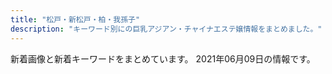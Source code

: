 ```yaml
---
title: "松戸・新松戸・柏・我孫子"
description: "キーワード別にの巨乳アジアン・チャイナエステ嬢情報をまとめました。"
---
```


新着画像と新着キーワードをまとめています。
2021年06月09日の情報です。

<DmmAffiliateIns />
<KeywordTable
  shops={
    [
    {
        "station": "JR\u67cf\u99c5\u6771\u53e3",
        "keywords": {
            "92": 1,
            "89": 1,
            "90": 2,
            "84": 1,
            "D": 2,
            "85": 3,
            "C": 3,
            "E": 1,
            "G": 1
        },
        "name": "\u67cf Spring",
        "img_links": [
            "http://chun.relaxjp.com/css/staff/staff007-a.png",
            "http://chun.relaxjp.com/css/staff/staff002-a.png",
            "http://chun.relaxjp.com/css/nav/nav-006.jpg",
            "http://chun.relaxjp.com/css/top-right03.png",
            "http://chun.relaxjp.com/css/nav/change-001.jpg",
            "http://chun.relaxjp.com/css/staff/staff002-b.png",
            "http://chun.relaxjp.com/css/staff/staff21-a.png",
            "http://chun.relaxjp.com/css/staff/staff16-a.png",
            "http://chun.relaxjp.com/css/osusume-08.png",
            "http://chun.relaxjp.com/css/nav/nav-001.jpg",
            "http://chun.relaxjp.com/css/staff-left01.png",
            "http://chun.relaxjp.com/css/nav/change-002.jpg",
            "http://chun.relaxjp.com/css/staff/staff004-a.png",
            "http://chun.relaxjp.com/css/nav/change-003.jpg",
            "http://chun.relaxjp.com/css/staff/staff15-b.png",
            "http://chun.relaxjp.com/css/nav/nav-005.jpg",
            "http://chun.relaxjp.com/css/tel01.png",
            "http://chun.relaxjp.com/css/staff/staff16-b.png",
            "http://chun.relaxjp.com/css/huabian.png",
            "http://chun.relaxjp.com/css/staff/staff15-a.png",
            "http://chun.relaxjp.com/css/staff/staff0010-b.png",
            "http://chun.relaxjp.com/css/staff/staff004-b.png",
            "http://chun.relaxjp.com/css/staff/staff0012-b.png",
            "http://chun.relaxjp.com/css/nav/change-004.jpg",
            "http://chun.relaxjp.com/css/top-left02.png",
            "http://chun.relaxjp.com/css/top-right0003.png",
            "http://chun.relaxjp.com/css/staff/staff010-a.png",
            "http://chun.relaxjp.com/css/nav/nav-003.jpg",
            "http://chun.relaxjp.com/css/staff/staff007-b.png",
            "http://chun.relaxjp.com/css/nav/change-005.jpg",
            "http://chun.relaxjp.com/css/nav/nav-002.jpg",
            "http://chun.relaxjp.com/css/nav/nav-004.jpg",
            "http://chun.relaxjp.com/css/nav/change-006.jpg"
        ],
        "url": "http://chun.relaxjp.com/"
    },
    {
        "url": "http://ran.est.cm/",
        "name": "\u862d\u306e\u82b1",
        "img_links": [
            "http://ran.est.cm/images/s_news.png",
            "http://ran.est.cm/images/s_pick.png",
            "http://ran.est.cm/images/service.jpg",
            "http://ran.est.cm/images/s_staff.png",
            "http://ran.est.cm/photos/sites/67/2020/07/2020070605425355.jpg",
            "http://ran.est.cm/images/room2.jpg",
            "http://ran.est.cm/photos/sites/67/2020/07/2020071705010645.jpg",
            "http://ran.est.cm/images/room4.jpg",
            "http://ran.est.cm/photos/sites/67/2020/07/2020070605424075.jpg",
            "http://ran.est.cm/photos/sites/67/2020/10/2020102102090322.jpg",
            "http://ran.est.cm/images/s_mobile.png",
            "http://ran.est.cm/images/girl-z2.jpg",
            "http://ran.est.cm/photos/sites/67/2020/09/2020091805522177.jpg",
            "http://ran.est.cm/images/top.jpg",
            "http://ran.est.cm/photos/sites/67/2020/07/2020070605425221.jpg",
            "http://ran.est.cm/photos/sites/67/2020/07/2020070605425151.jpg",
            "http://ran.est.cm/images/girl-z1.jpg",
            "http://ran.est.cm/images/room1.jpg",
            "http://ran.est.cm/images/room3.jpg"
        ],
        "keywords": {
            "87": 2,
            "E": 1,
            "86": 3,
            "88": 2,
            "D": 6,
            "C": 14
        },
        "station": "JR\u5929\u738b\u53f0\u99c5\u5357\u53e3"
    },
    {
        "img_links": [
            "https://gakuen.jpn.vin/images/g1.jpg",
            "https://gakuen.jpn.vin/images/news1.jpg",
            "https://gakuen.jpn.vin/photos/sites/26/2021/05/2021050615242052-e1620282269734.jpeg",
            "https://gakuen.jpn.vin/photos/sites/26/2021/04/2021041713153049-e1618632942478.jpeg",
            "https://gakuen.jpn.vin/images/info.jpg",
            "https://gakuen.jpn.vin/photos/sites/26/2021/04/2021040119262660.jpg",
            "https://gakuen.jpn.vin/photos/sites/26/2021/05/202105081547405.jpg",
            "https://gakuen.jpn.vin/photos/sites/26/2021/04/2021041215533438-e1618210422441.jpeg",
            "https://gakuen.jpn.vin/images/g17.jpg",
            "https://gakuen.jpn.vin/images/top.jpg",
            "https://gakuen.jpn.vin/images/g10.jpg",
            "https://gakuen.jpn.vin/photos/sites/26/2021/04/2021040119262085.jpg",
            "https://gakuen.jpn.vin/photos/sites/26/2021/05/2021051918444085-e1621417490762.jpeg",
            "https://gakuen.jpn.vin/images/mobile.jpg",
            "https://gakuen.jpn.vin/images/pick.jpg",
            "https://gakuen.jpn.vin/images/s_staff.jpg",
            "https://gakuen.jpn.vin/images/g2.jpg",
            "https://gakuen.jpn.vin/photos/sites/26/2021/04/2021042602162756.jpeg",
            "https://gakuen.jpn.vin/photos/sites/26/2021/04/2021040119261822.jpg",
            "https://gakuen.jpn.vin/photos/sites/26/2021/04/2021042815432738-e1619592220684.jpeg",
            "https://gakuen.jpn.vin/photos/sites/26/2021/04/202104011926198.jpg",
            "https://gakuen.jpn.vin/photos/sites/26/2021/06/2021060616154023.jpg",
            "https://gakuen.jpn.vin/images/s_cosplay.jpg",
            "https://gakuen.jpn.vin/images/g13.jpg",
            "https://gakuen.jpn.vin/photos/sites/26/2021/04/2021040119262714.jpg",
            "https://gakuen.jpn.vin/photos/sites/26/2021/04/2021040119262861.jpg",
            "https://gakuen.jpn.vin/images/g16.jpg",
            "https://gakuen.jpn.vin/images/g15.jpg",
            "https://gakuen.jpn.vin/photos/sites/26/2021/05/2021052515541188-e1621925662833.jpeg",
            "https://gakuen.jpn.vin/images/g8.jpg",
            "https://gakuen.jpn.vin/photos/sites/26/2021/06/202106041300311-e1622779242559.jpeg",
            "https://gakuen.jpn.vin/images/info2.jpg",
            "https://gakuen.jpn.vin/images/g7.jpg",
            "https://gakuen.jpn.vin/images/2.jpg",
            "https://gakuen.jpn.vin/images/staff_bj3.jpg",
            "https://gakuen.jpn.vin/images/1.jpg",
            "https://gakuen.jpn.vin/images/g3.jpg"
        ],
        "name": "\u516b\u67f1\u5b66\u5712",
        "url": "https://gakuen.jpn.vin/",
        "station": "\u516b\u67f1\u99c5",
        "keywords": {
            "D": 1,
            "F": 2,
            "E": 4
        }
    },
    {
        "station": "JR\u65b0\u677e\u6238\u99c5\u6771\u53e3",
        "url": "https://js.uouono.com/",
        "keywords": {},
        "name": "\u697d\u697d",
        "img_links": []
    },
    {
        "keywords": {},
        "station": "JR\u67cf\u99c5\u6771\u53e3",
        "name": "\u30bd\u30a6\u30eb",
        "url": "http://www.chiba-0002.xyz/",
        "img_links": [
            "http://www.chiba-0002.xyz/img/ttl-04.png",
            "http://www.chiba-0002.xyz/img/img2.jpg",
            "http://www.chiba-0002.xyz/img/girls01.jpg",
            "http://www.chiba-0002.xyz/img/img-txt-01.png",
            "http://www.chiba-0002.xyz/img/bnr02.jpg",
            "http://www.chiba-0002.xyz/img/ttl-01.png",
            "http://www.chiba-0002.xyz/img/img1.jpg",
            "http://www.chiba-0002.xyz/img/ttl-02.png",
            "http://www.chiba-0002.xyz/img/img3.jpg",
            "http://www.chiba-0002.xyz/img/girls03.jpg",
            "http://www.chiba-0002.xyz/img/ttl-03.png",
            "http://www.chiba-0002.xyz/img/girls02.jpg",
            "http://www.chiba-0002.xyz/img/bnr01.jpg"
        ]
    },
    {
        "url": "http://msg-rlx.com/",
        "station": "JR\u677e\u6238\u99c5\u6771\u53e3",
        "name": "\u697d\u5712",
        "img_links": [
            "http://msg-rlx.com/staff/mimi/01.jpg",
            "http://msg-rlx.com/images/shop03.jpg",
            "http://msg-rlx.com/staff/an/01.jpg",
            "http://msg-rlx.com/staff/saki/01.jpg",
            "http://msg-rlx.com/staff/ai/01.jpg",
            "http://msg-rlx.com/images/s_staff.jpg",
            "http://msg-rlx.com/images/s_news.jpg",
            "http://msg-rlx.com/staff/mei/01.jpg",
            "http://msg-rlx.com/images/shop01.jpg",
            "http://msg-rlx.com/images/top.jpg",
            "http://msg-rlx.com/images/shop02.jpg",
            "http://msg-rlx.com/images/s_pick.jpg",
            "http://msg-rlx.com/images/shop04.jpg",
            "http://msg-rlx.com/staff/rumi/01.jpg"
        ],
        "keywords": {}
    },
    {
        "img_links": [
            "http://angelalove.este88.com/images/info1.jpg",
            "http://angelalove.este88.com/gals/kaori1.jpg",
            "http://angelalove.este88.com/images/info3.jpg",
            "http://angelalove.este88.com/gals/nami1.jpg",
            "http://angelalove.este88.com/images/top02.jpg",
            "http://angelalove.este88.com/images/top01.jpg",
            "http://angelalove.este88.com/gals/koko2.jpg",
            "http://angelalove.este88.com/gals/koko3.jpg",
            "http://angelalove.este88.com/gals/sayuri1.jpg",
            "http://angelalove.este88.com/images/info5.jpg",
            "http://angelalove.este88.com/images/topinfo.jpg",
            "http://angelalove.este88.com/images/info.png",
            "http://angelalove.este88.com/gals/hina1.jpg",
            "http://angelalove.este88.com/gals/yuna1.jpg",
            "http://angelalove.este88.com/gals/saki1.jpg",
            "http://angelalove.este88.com/gals/koko1.jpg",
            "http://angelalove.este88.com/gals/nami2.jpg",
            "http://angelalove.este88.com/images/s_staff.png",
            "http://angelalove.este88.com/images/info2.jpg",
            "http://angelalove.este88.com/gals/rina1.jpg",
            "http://angelalove.este88.com/gals/hime.jpg",
            "http://angelalove.este88.com/images/s_news.png"
        ],
        "name": "\u30c1\u30e3\u30fc\u30df\u30f3\u30b0\u30b9\u30da\u30fc\u30b9",
        "url": "http://angelalove.este88.com/",
        "station": "JR\u67cf\u99c5\u6771\u53e3",
        "keywords": {}
    },
    {
        "url": "https://sumire08.com/",
        "name": "\u3059\u307f\u308c",
        "keywords": {},
        "station": "JR\u65b0\u677e\u6238\u99c5",
        "img_links": [
            "https://sumire08.com/wp-content/uploads/2019/03/859E09EF-886F-4C35-B000-A366C2B292EC.jpeg",
            "https://sumire08.com/wp-content/uploads/2019/07/1B69056E-3F5C-4E99-8B7F-71E6004F2AB9-300x200.jpeg",
            "https://sumire08.com/wp-content/uploads/2019/09/12791E13-31BE-4C40-A77F-A967E5FB1622.jpeg",
            "https://sumire08.com/wp-content/uploads/2020/09/44A30A8D-E1A7-479A-BDD3-B7EAC5E292BD-614x1024.jpeg",
            "https://sumire08.com/wp-content/uploads/2019/03/5BF21ED1-6E3F-40F5-90F5-AFF002B0F4D1.jpeg",
            "https://sumire08.com/wp-content/uploads/2019/04/056E9668-8936-4183-9339-0EC56BB0B591.jpeg",
            "https://sumire08.com/wp-content/uploads/2019/09/EB42FB7E-BD9E-4F28-9D22-7A60CCAA617C.jpeg",
            "https://sumire08.com/wp-content/uploads/2019/07/1B69056E-3F5C-4E99-8B7F-71E6004F2AB9-300x180.jpeg",
            "https://sumire08.com/wp-content/uploads/2020/09/92477948-FF9B-45E6-9332-B09153F1CC19-160x90.jpeg",
            "https://sumire08.com/wp-content/uploads/2019/09/\u30b3\u30f3\u30c6\u30f3\u30c41A.jpg",
            "https://sumire08.com/wp-content/uploads/2019/04/76DD58DB-FDAE-4D56-BA5A-8B8E3F779211-160x90.jpeg",
            "https://sumire08.com/wp-content/uploads/2020/09/74EB8777-E396-43D8-8098-FFF449CF98DB-644x1024.jpeg",
            "https://sumire08.com/wp-content/uploads/2019/07/0198D22C-A5E9-448B-8246-2D1FD87415E9-300x200.jpeg",
            "https://sumire08.com/wp-content/uploads/2020/09/898DFBCC-F518-4ADA-8E86-C6273285E9FE-160x90.jpeg",
            "https://sumire08.com/wp-content/uploads/2019/06/EB745AF9-1651-4266-B473-E84442AAE4A6-160x90.jpeg",
            "https://sumire08.com/wp-content/uploads/2019/07/0198D22C-A5E9-448B-8246-2D1FD87415E9-300x180.jpeg",
            "https://sumire08.com/wp-content/uploads/2020/09/C4DE7C44-6432-4BEF-963C-6B836897424D-160x90.jpeg",
            "https://sumire08.com/wp-content/uploads/2019/03/245F4F25-D9B5-4281-8445-3C18965D3FDC.jpeg",
            "https://sumire08.com/wp-content/uploads/2019/03/1150EB8A-7284-4825-AF6E-AAD665667452.jpeg",
            "https://sumire08.com/wp-content/uploads/2021/03/0E5A8739-FE27-471F-B978-65F978347D00.jpeg",
            "https://sumire08.com/wp-content/uploads/2019/03/bk004-1.jpg",
            "https://sumire08.com/wp-content/uploads/2019/03/GK061_350A.jpg",
            "https://sumire08.com/wp-content/uploads/2019/07/WeChat-Image_20190726200941.jpg",
            "https://sumire08.com/wp-content/uploads/2020/02/6BF2E039-EC6F-44C1-AB74-DE9051AEAC7D-160x90.jpeg",
            "https://sumire08.com/wp-content/uploads/2019/09/325878A1-1C55-49AC-8BD6-C53B3C6D76D0.jpeg",
            "https://sumire08.com/wp-content/uploads/2019/05/S__2785293.jpg",
            "https://sumire08.com/wp-content/uploads/2019/03/gahag-0115202049.jpg",
            "https://sumire08.com/wp-content/uploads/2019/03/B7CF8BB3-DFE0-49C1-A2DF-CA989CA7020C.jpeg",
            "https://sumire08.com/wp-content/uploads/2020/09/83419704-8AFB-4BAF-B5EC-E2B52BD5DF7C-320x180.jpeg",
            "https://sumire08.com/wp-content/uploads/2019/09/22C5211A-5CE9-4FF7-9597-C84C6EC9D2C3.jpeg",
            "https://sumire08.com/wp-content/uploads/2019/07/1B69056E-3F5C-4E99-8B7F-71E6004F2AB9-160x90.jpeg",
            "https://sumire08.com/wp-content/uploads/2020/09/26A536F1-D971-4250-B6B1-462478AF073D-160x90.jpeg",
            "https://sumire08.com/wp-content/uploads/2020/02/6BF2E039-EC6F-44C1-AB74-DE9051AEAC7D.jpeg",
            "https://sumire08.com/wp-content/uploads/2019/06/4D842BE5-A516-461E-84CF-083FDE3D5314-160x90.jpeg",
            "https://sumire08.com/wp-content/uploads/2019/07/0198D22C-A5E9-448B-8246-2D1FD87415E9-160x90.jpeg",
            "https://sumire08.com/wp-content/uploads/2019/03/8061AAED-5A22-454C-9644-258D4AAA56D9.jpeg",
            "https://sumire08.com/wp-content/uploads/2019/09/top_03.jpg",
            "https://sumire08.com/wp-content/uploads/2019/03/21E4A043-87C3-4B75-895F-E0FBDC8E99A9.jpeg",
            "https://sumire08.com/wp-content/uploads/2019/03/B6BB0A08-2659-4F1B-BCF6-F5FE2B6F3701.jpeg",
            "https://sumire08.com/wp-content/uploads/2019/09/\u30e2\u30d0\u30a4\u30eb\u7528\u30b9\u30e9\u30a4\u30c0\u30fc\u30a4\u30e1\u30fc\u30b8\u4e2d\u5fc31.jpg",
            "https://sumire08.com/wp-content/uploads/2019/07/7943C345-8E51-4754-AF40-23E662FA98A7-160x90.jpeg",
            "https://sumire08.com/wp-content/uploads/2019/06/88DA8E06-DC87-471F-97D2-9B35F6C1EAF9-160x90.jpeg",
            "https://sumire08.com/wp-content/uploads/2019/11/A1FF9216-A1C9-4205-8DC9-0A48CDB67CB8-160x90.jpeg",
            "https://sumire08.com/wp-content/uploads/2019/07/836D4D0B-3584-48E2-960E-AEDE1593D320.jpeg",
            "https://sumire08.com/wp-content/uploads/2019/09/\u305d\u306e\u4ed6\u30da\u30fc\u30b8\u30d8\u30c3\u30c0\u30fc.jpg",
            "https://sumire08.com/wp-content/uploads/2019/06/91EF6A88-6DC3-4B2F-8DE4-92D3FC336C49-160x90.jpeg",
            "https://sumire08.com/wp-content/uploads/2020/09/25417438-E741-4545-8F8C-7CDFA7B1999B-160x90.jpeg",
            "https://sumire08.com/wp-content/uploads/2020/09/898DFBCC-F518-4ADA-8E86-C6273285E9FE-320x180.jpeg",
            "https://sumire08.com/wp-content/uploads/2020/09/C4AAD404-2CE0-491A-A0AB-7658AD4D3871-160x90.jpeg",
            "https://sumire08.com/wp-content/themes/cocoon-master/images/no-image-160.png",
            "https://sumire08.com/wp-content/uploads/2019/06/4D842BE5-A516-461E-84CF-083FDE3D5314-320x180.jpeg",
            "https://sumire08.com/wp-content/uploads/2019/07/1B69056E-3F5C-4E99-8B7F-71E6004F2AB9-120x68.jpeg",
            "https://sumire08.com/wp-content/uploads/2019/03/\u30ab\u30e9\u30e0\u51852.jpg",
            "https://sumire08.com/wp-content/uploads/2020/09/898DFBCC-F518-4ADA-8E86-C6273285E9FE-120x68.jpeg",
            "https://sumire08.com/wp-content/uploads/2020/09/83419704-8AFB-4BAF-B5EC-E2B52BD5DF7C-120x68.jpeg",
            "https://sumire08.com/wp-content/uploads/2019/03/4EBE579C-CE3E-4804-8620-E11E8D58FB25.jpeg",
            "https://sumire08.com/wp-content/uploads/2020/09/83419704-8AFB-4BAF-B5EC-E2B52BD5DF7C-160x90.jpeg",
            "https://sumire08.com/wp-content/uploads/2019/06/FA1314BC-C8A1-428B-A668-A693A8969285-160x90.jpeg",
            "https://sumire08.com/wp-content/uploads/2019/09/\u30e1\u30a4\u30f3\u30b9\u30e9\u30a4\u30c0\u30fc\u30a4\u30e1\u30fc\u30b8\u4e2d\u5fc32.jpg",
            "https://sumire08.com/wp-content/uploads/2019/07/56009B85-F870-4B3B-9FF8-21CD8C0EC755-160x90.jpeg",
            "https://sumire08.com/wp-content/uploads/2020/11/ACE363F2-F98D-48C1-84E6-EC0D7CEFEC29-620x1024.jpeg",
            "https://sumire08.com/wp-content/uploads/2020/09/C4AAD404-2CE0-491A-A0AB-7658AD4D3871.jpeg"
        ]
    },
    {
        "url": "http://yukinohana.iest.jp/",
        "keywords": {},
        "station": "\u6d41\u5c71\u304a\u304a\u305f\u304b\u306e\u68ee\u99c5\u897f\u53e3",
        "name": "\u96ea\u306e\u83ef",
        "img_links": [
            "http://yukinohana.iest.jp/images/massage/massage_01a.jpg",
            "http://yukinohana.iest.jp/images/index_page_top.png",
            "http://yukinohana.iest.jp/images/demo/slider/images/slide1.png",
            "http://yukinohana.iest.jp/images/staff_image/staff_02a.jpg",
            "http://yukinohana.iest.jp/images/massage/massage_03b.jpg",
            "http://yukinohana.iest.jp/images/staff_image/staff_06a.jpg",
            "http://yukinohana.iest.jp/images/home/top.jpg",
            "http://yukinohana.iest.jp/images/staff_image/staff_05a.jpg",
            "http://yukinohana.iest.jp/images/massage/massage_02b.jpg",
            "http://yukinohana.iest.jp/images/staff_image/staff_03a.jpg",
            "http://yukinohana.iest.jp/images/staff_one/staff_ba.png",
            "http://yukinohana.iest.jp/images/demo/slider/images/slide3.png",
            "http://yukinohana.iest.jp/images/massage/massage_02a.jpg",
            "http://yukinohana.iest.jp/images/top/top_05.jpg",
            "http://yukinohana.iest.jp/images/massage/massage_03a.jpg",
            "http://yukinohana.iest.jp/images/staff_image/staff_04a.jpg",
            "http://yukinohana.iest.jp/images/massage/massage_la.jpg",
            "http://yukinohana.iest.jp/images/top/top_03.jpg",
            "http://yukinohana.iest.jp/images/home/index_tel.jpg",
            "http://yukinohana.iest.jp/images/home/index_11.jpg",
            "http://yukinohana.iest.jp/images/top/top_02.jpg",
            "http://yukinohana.iest.jp/images/staff/staff_top.png",
            "http://yukinohana.iest.jp/images/top/top_01.jpg",
            "http://yukinohana.iest.jp/images/massage/massage_01b.jpg",
            "http://yukinohana.iest.jp/images/top/top_08.png",
            "http://yukinohana.iest.jp/images/home/index_13.jpg",
            "http://yukinohana.iest.jp/images/demo/slider/images/slide2.png",
            "http://yukinohana.iest.jp/images/top/top_06.jpg",
            "http://yukinohana.iest.jp/images/massage/massage_04b.jpg",
            "http://yukinohana.iest.jp/images/top/top_04.jpg",
            "http://yukinohana.iest.jp/images/massage/massage_04a.jpg"
        ]
    },
    {
        "keywords": {
            "83": 50,
            "E": 100,
            "D": 500,
            "87": 175,
            "85": 200,
            "86": 175
        },
        "station": "\u6d41\u5c71\u304a\u304a\u305f\u304b\u306e\u68ee\u99c5\u6771\u53e3",
        "img_links": [
            "http://mitsuka.ests.jp/photos/sites/20/2020/12/2020120104590314.jpg",
            "http://mitsuka.ests.jp/photos/sites/20/2020/02/2020022006113363.jpg",
            "http://mitsuka.ests.jp/images/room2.jpg",
            "http://mitsuka.ests.jp/photos/sites/20/2021/03/2021031705374973.jpg",
            "http://mitsuka.ests.jp/photos/sites/20/2020/10/2020102808032533.jpg",
            "http://mitsuka.ests.jp/photos/sites/20/2019/12/2019121608053268.jpg",
            "http://mitsuka.ests.jp/photos/sites/20/2020/06/2020062205143284.jpg",
            "http://mitsuka.ests.jp/images/room1.jpg",
            "http://mitsuka.ests.jp/images/news.png",
            "http://mitsuka.ests.jp/images/room3.jpg",
            "http://mitsuka.ests.jp/images/s_staff.png",
            "http://mitsuka.ests.jp/photos/sites/20/2021/05/2021052508403691.jpg",
            "http://mitsuka.ests.jp/images/s3.jpg",
            "http://mitsuka.ests.jp/photos/sites/20/2021/04/2021042706411134.jpg",
            "http://mitsuka.ests.jp/images/mobile.jpg",
            "http://mitsuka.ests.jp/photos/sites/20/2021/03/2021033108561634.jpg",
            "http://mitsuka.ests.jp/photos/sites/20/2021/05/2021050606063964.jpg",
            "http://mitsuka.ests.jp/photos/sites/20/2021/01/2021011904014642.jpg",
            "http://mitsuka.ests.jp/photos/sites/20/2021/05/2021052108460024.jpg",
            "http://mitsuka.ests.jp/images/room4.jpg",
            "http://mitsuka.ests.jp/photos/sites/20/2020/01/2020011406585124.jpg",
            "http://mitsuka.ests.jp/images/top.png",
            "http://mitsuka.ests.jp/photos/sites/20/2020/06/202006080219203.jpg",
            "http://mitsuka.ests.jp/photos/sites/20/2019/10/2019100207010087.jpg",
            "http://mitsuka.ests.jp/photos/sites/20/2021/06/2021060707003034.jpg",
            "http://mitsuka.ests.jp/photos/sites/20/2019/12/2019121608040655.jpg",
            "http://mitsuka.ests.jp/photos/sites/20/2021/04/202104060341481.jpg",
            "http://mitsuka.ests.jp/photos/sites/20/2020/10/2020100907545181.jpg",
            "http://mitsuka.ests.jp/images/s1.jpg",
            "http://mitsuka.ests.jp/photos/sites/20/2019/10/2019100207010162.jpg",
            "http://mitsuka.ests.jp/photos/sites/20/2021/03/2021032604093987.jpg",
            "http://mitsuka.ests.jp/photos/sites/20/2021/03/2021030906423794.jpg",
            "http://mitsuka.ests.jp/images/s_link.png",
            "http://mitsuka.ests.jp/photos/sites/20/2020/07/2020072003581899.jpg",
            "http://mitsuka.ests.jp/photos/sites/20/2021/04/2021041902441476.jpg"
        ],
        "name": "\u871c\u82b1\uff5e\u307f\u3064\u304b\uff5e",
        "url": "http://mitsuka.ests.jp/"
    },
    {
        "keywords": {},
        "url": "http://dancia.jpn.mn/",
        "img_links": [
            "http://dancia.jpn.mn/images/ac3.jpg",
            "http://dancia.jpn.mn/images/s_concept.png",
            "http://dancia.jpn.mn/images/ac4.jpg",
            "http://dancia.jpn.mn/images/s_news.jpg",
            "http://dancia.jpn.mn/images/mobile.jpg",
            "http://dancia.jpn.mn/images/s_link.jpg",
            "http://dancia.jpn.mn/images/end.png",
            "http://dancia.jpn.mn/images/ac2.jpg",
            "http://dancia.jpn.mn/images/top.jpg",
            "http://dancia.jpn.mn/images/ac1.jpg",
            "http://dancia.jpn.mn/images/gomen.png",
            "http://dancia.jpn.mn/images/mani.jpg",
            "http://dancia.jpn.mn/images/s_information.png",
            "http://menlog.net/link/menlog8831.jpg"
        ],
        "name": "DANCIA\u30fb\u30c0\u30f3\u30b7\u30a2",
        "station": "JR\u67cf\u99c5\u6771\u53e3"
    },
    {
        "img_links": [
            "http://girls.msa.jp/images/staff_image/staf_012a.jpg",
            "http://girls.msa.jp/images/top/top_08.png",
            "http://girls.msa.jp/images/home/top.jpg",
            "http://girls.msa.jp/images/top/top_02.jpg",
            "http://girls.msa.jp/images/top/top_03.jpg",
            "http://girls.msa.jp/images/top/top_01.jpg",
            "http://girls.msa.jp/images/page_top.png",
            "http://girls.msa.jp/images/top/top_04.jpg",
            "http://girls.msa.jp/images/top/top_05.jpg",
            "http://girls.msa.jp/images/top/top_06.jpg"
        ],
        "url": "http://girls.msa.jp/",
        "keywords": {},
        "station": "JR\u677e\u6238\u99c5\u6771\u53e3",
        "name": "\u5c11\u5973\u6642\u4ee3"
    },
    {
        "img_links": [
            "http://sweet.esnavi.work/2/uploadimg/1622634627.jpg",
            "http://sweet.esnavi.work/2/uploadimg/1618793664.jpg",
            "http://sweet.esnavi.work/2/uploadimg/1620213090.jpeg",
            "http://sweet.esnavi.work/2/uploadimg/1622634658.jpg",
            "http://sweet.esnavi.work/t.jpg",
            "http://sweet.esnavi.work/1.jpg",
            "http://sweet.esnavi.work/2/uploadimg/1622634573.jpg",
            "http://sweet.esnavi.work/2.jpg",
            "http://sweet.esnavi.work/2/uploadimg/1622634666.jpg"
        ],
        "name": "\u96c5",
        "keywords": {
            "84": 24,
            "E": 12,
            "C": 24,
            "87": 12,
            "D": 12
        },
        "url": "http://sweet.esnavi.work/",
        "station": "JR\u65b0\u677e\u6238\u99c5"
    },
    {
        "station": "JR\u677e\u6238\u99c5\u897f\u53e3",
        "keywords": {},
        "url": "http://abigale.xyz.mn/",
        "name": "Abigale\u30fb\u30a2\u30d3\u30ac\u30ec",
        "img_links": []
    },
    {
        "img_links": [
            "http://www.n-rakuen.work/si/s1.png",
            "http://www.n-rakuen.work/images/sisu.jpg",
            "http://www.n-rakuen.work/images/news.jpg",
            "http://www.n-rakuen.work/img/moe1.jpg",
            "http://www.n-rakuen.work/si/i1.png",
            "http://www.n-rakuen.work/images/2.jpg",
            "http://www.n-rakuen.work/images/1.jpg",
            "http://www.n-rakuen.work/img/hana1.jpg",
            "http://www.n-rakuen.work/si/s3.png",
            "http://www.n-rakuen.work/images/mobile.jpg",
            "http://www.n-rakuen.work/si/i4.png",
            "http://www.n-rakuen.work/images/head.jpg",
            "http://www.n-rakuen.work/images/sys.jpg",
            "http://www.n-rakuen.work/img/hitomi1.jpg",
            "http://www.n-rakuen.work/si/i3.png",
            "http://www.n-rakuen.work/images/tel.jpg",
            "http://www.n-rakuen.work/images/staff_t.jpg",
            "http://www.n-rakuen.work/si/i2.png",
            "http://www.n-rakuen.work/si/s2.png",
            "http://www.n-rakuen.work/images/int2.jpg",
            "http://www.n-rakuen.work/images/interior_t.jpg",
            "http://www.n-rakuen.work/images/int1.jpg",
            "http://www.n-rakuen.work/si/s4.png",
            "http://www.n-rakuen.work/images/3.jpg"
        ],
        "station": "\u4e94\u9999\u99c5\u6771\u53e3",
        "name": "\u7652\u3057\u3068\u3053\u308d",
        "keywords": {},
        "url": "http://www.n-rakuen.work/"
    },
    {
        "station": "JR\u677e\u6238\u99c5\u897f\u53e3",
        "url": "http://yasashiite.estx.net/",
        "img_links": [
            "http://yasashiite.estx.net/images/index_12.jpg",
            "http://yasashiite.estx.net/images/s2.jpg",
            "http://yasashiite.estx.net/images/a6.jpg",
            "http://yasashiite.estx.net/images/index_04.jpg",
            "http://yasashiite.estx.net/images/a5.jpg",
            "http://yasashiite.estx.net/images/a10.jpg",
            "http://yasashiite.estx.net/images/a1.jpg",
            "http://yasashiite.estx.net/images/s1.jpg",
            "http://yasashiite.estx.net/images/index_01.jpg",
            "http://yasashiite.estx.net/images/index_14.jpg",
            "http://yasashiite.estx.net/images/a8.jpg",
            "http://yasashiite.estx.net/images/k2.jpg",
            "http://yasashiite.estx.net/images/s5.jpg",
            "http://yasashiite.estx.net/images/s6.jpg",
            "http://yasashiite.estx.net/images/a9.jpg",
            "http://yasashiite.estx.net/images/a7.jpg",
            "http://yasashiite.estx.net/images/index_07.jpg",
            "http://yasashiite.estx.net/images/index_17.jpg",
            "http://yasashiite.estx.net/images/index_15.jpg",
            "http://yasashiite.estx.net/images/staff_01.jpg",
            "http://yasashiite.estx.net/images/index_06.jpg",
            "http://yasashiite.estx.net/images/a2.jpg",
            "http://yasashiite.estx.net/images/index_05.jpg",
            "http://yasashiite.estx.net/images/staff_03.jpg",
            "http://yasashiite.estx.net/images/index_03.jpg",
            "http://yasashiite.estx.net/images/s3.jpg",
            "http://yasashiite.estx.net/images/k1.jpg",
            "http://yasashiite.estx.net/images/a4.jpg",
            "http://yasashiite.estx.net/images/index_02.jpg",
            "http://yasashiite.estx.net/images/index_10.jpg",
            "http://yasashiite.estx.net/images/a3.jpg"
        ],
        "keywords": {},
        "name": "\u512a\u3057\u3044\u624b"
    },
    {
        "img_links": [
            "http://sobaniirune.iest.jp/images/top/top_02.jpg",
            "http://sobaniirune.iest.jp/images/top/top_06.jpg",
            "http://sobaniirune.iest.jp/images/page_top.png",
            "http://sobaniirune.iest.jp/images/staff_image/staf_04a.jpg",
            "http://sobaniirune.iest.jp/images/top/top_04.jpg",
            "http://sobaniirune.iest.jp/images/top/top_01.jpg",
            "http://sobaniirune.iest.jp/images/top/top_05.jpg",
            "http://sobaniirune.iest.jp/images/top/top_08.png",
            "http://sobaniirune.iest.jp/images/top/top_03.jpg",
            "http://sobaniirune.iest.jp/images/home/top.jpg"
        ],
        "keywords": {},
        "url": "http://sobaniirune.iest.jp/",
        "name": "\u305d\u3070\u306b\u3044\u308b\u306d",
        "station": "JR\u99ac\u6a4b\u99c5\u897f\u53e3"
    },
    {
        "keywords": {},
        "station": "JR\u5357\u6d41\u5c71\u99c5\u5317\u53e3",
        "name": "\u732b",
        "url": "http://kiriamami.xyz/",
        "img_links": [
            "http://kiriamami.xyz/static/picture/room2.jpg",
            "http://kiriamami.xyz/static/picture/s3.jpg",
            "http://kiriamami.xyz/static/picture/top.png",
            "http://kiriamami.xyz/static/picture/s1.jpg",
            "http://kiriamami.xyz/static/picture/room1.jpg",
            "http://kiriamami.xyz/static/picture/room4.jpg",
            "http://kiriamami.xyz/static/picture/mobile.jpg",
            "http://kiriamami.xyz/uploads/210607/1-21060G24109444.jpg",
            "http://kiriamami.xyz/uploads/210607/1-21060G24615X7.jpg",
            "http://kiriamami.xyz/uploads/210607/1-21060G24405607.jpg",
            "http://kiriamami.xyz/uploads/210607/1-21060G241292F.jpg",
            "http://kiriamami.xyz/uploads/210607/1-21060G2402XR.jpg",
            "http://kiriamami.xyz/uploads/210607/1-21060G24146436.jpg",
            "http://kiriamami.xyz/uploads/210607/1-21060G24512305.jpg",
            "http://kiriamami.xyz/static/picture/room3.jpg",
            "http://kiriamami.xyz/static/picture/s_staff.png",
            "http://kiriamami.xyz/static/picture/news.png",
            "http://kiriamami.xyz/uploads/210607/1-21060G24236257.jpg"
        ]
    },
    {
        "url": "http://n-sakura.work/",
        "station": "JR\u65b0\u516b\u67f1\u99c5",
        "keywords": {},
        "img_links": [
            "http://n-sakura.work/sp/images/ac1.jpg",
            "http://n-sakura.work/sp/menu/top.jpg",
            "http://n-sakura.work/sp/img/rina1.jpg",
            "http://n-sakura.work/images/line.png",
            "http://n-sakura.work/sp/img/moe1.jpg",
            "http://n-sakura.work/images/1.jpg",
            "http://n-sakura.work/images/2.jpg",
            "http://n-sakura.work/images/mobile.jpg",
            "http://n-sakura.work/images/int2.png",
            "http://n-sakura.work/sp/images/sys2.jpg",
            "http://n-sakura.work/sp/images/2.jpg",
            "http://n-sakura.work/images/news.jpg",
            "http://n-sakura.work/images/interior_t.png",
            "http://n-sakura.work/images/sys.png",
            "http://n-sakura.work/img/rina1.jpg",
            "http://n-sakura.work/images/concept.jpg",
            "http://n-sakura.work/images/int1.png",
            "http://n-sakura.work/sp/menu/staff.jpg",
            "http://n-sakura.work/sp/images/int1.jpg",
            "http://n-sakura.work/img/moe2.jpg",
            "http://n-sakura.work/img/hitomi1.jpg",
            "http://n-sakura.work/sp/images/1.jpg",
            "http://n-sakura.work/sp/images/footer.jpg",
            "http://n-sakura.work/images/head.jpg",
            "http://n-sakura.work/sp/images/3.jpg",
            "http://n-sakura.work/sp/img/moe2.jpg",
            "http://n-sakura.work/images/rec1.png",
            "http://n-sakura.work/sp/images/topgirl.jpg",
            "http://n-sakura.work/sp/images/rec2.jpg",
            "http://n-sakura.work/img/hitomi2.jpg",
            "http://n-sakura.work/images/rec2.png",
            "http://n-sakura.work/sp/images/news.jpg",
            "http://n-sakura.work/sp/menu/interior.jpg",
            "http://n-sakura.work/images/4.jpg",
            "http://n-sakura.work/sp/images/sys1.jpg",
            "http://n-sakura.work/sp/img/hitomi1.jpg",
            "http://n-sakura.work/sp/img/aiko1.jpg",
            "http://n-sakura.work/images/ta.jpg",
            "http://n-sakura.work/sp/images/4.jpg",
            "http://n-sakura.work/img/rina2.jpg",
            "http://n-sakura.work/sp/images/rec1.jpg",
            "http://n-sakura.work/sp/images/head.jpg",
            "http://n-sakura.work/sp/img/aiko2.jpg",
            "http://n-sakura.work/sp/img/rina2.jpg",
            "http://n-sakura.work/sp/images/newsb.jpg",
            "http://n-sakura.work/images/3.jpg",
            "http://n-sakura.work/images/int3.png",
            "http://n-sakura.work/sp/images/staff_t.jpg",
            "http://n-sakura.work/sp/img/hitomi2.jpg",
            "http://n-sakura.work/sp/images/tel.jpg",
            "http://n-sakura.work/img/moe1.jpg",
            "http://n-sakura.work/img/aiko2.jpg",
            "http://n-sakura.work/img/aiko1.jpg",
            "http://n-sakura.work/sp/images/sys3.jpg",
            "http://n-sakura.work/sp/images/int2.jpg",
            "http://n-sakura.work/images/staff_t.png",
            "http://n-sakura.work/images/sm.jpg",
            "http://n-sakura.work/sp/images/interior_t.jpg"
        ],
        "name": "\u5343\u685c"
    },
    {
        "keywords": {},
        "url": "http://ddiamond.work/",
        "station": "JR\u5357\u6d41\u5c71\u99c5\u5317\u53e3",
        "img_links": [
            "http://ddiamond.work/images/rec1.jpg",
            "http://ddiamond.work/images/tel.jpg",
            "http://ddiamond.work/images/sys1.jpg",
            "http://ddiamond.work/images/staff_t.jpg",
            "http://ddiamond.work/images/4.jpg",
            "http://ddiamond.work/images/int1.jpg",
            "http://ddiamond.work/images/news.jpg",
            "http://ddiamond.work/images/1.jpg",
            "http://ddiamond.work/images/2.jpg",
            "http://ddiamond.work/images/head.jpg",
            "http://ddiamond.work/images/ta.jpg",
            "http://ddiamond.work/images/interior_t.jpg",
            "http://ddiamond.work/images/rec2.jpg",
            "http://ddiamond.work/img/yaya1.jpg",
            "http://ddiamond.work/img/koko1.jpg",
            "http://ddiamond.work/images/int2.jpg",
            "http://ddiamond.work/img/susu1.jpg"
        ],
        "name": "\u30c0\u30a4\u30e4\u30e2\u30f3\u30c9"
    },
    {
        "url": "http://mulan.refle.shop/",
        "img_links": [
            "http://mulan.refle.shop/wp-content/uploads/2021/05/65dc68ccf9c69d7a79e0f9d2e407493.jpg",
            "http://aqut.sakura.ne.jp/mulan/wp-content/uploads/2021/04/980x450.jpg",
            "http://aqut.sakura.ne.jp/mulan/wp-content/uploads/2021/04/640x905.jpg",
            "http://mulan.refle.shop/wp-content/uploads/2021/06/8505454e281461fa5a52d30b0929a3c-400x500.jpg",
            "http://mulan.refle.shop/wp-content/uploads/2021/05/srchttp___photo.16pic.com_00_39_49_16pic_3949157_b.jpg",
            "http://mulan.refle.shop/wp-content/uploads/2021/05/9ad61b84bb9f447158d1558ba5154ec-212x265.jpg",
            "http://mulan.refle.shop/wp-content/uploads/2021/06/8505454e281461fa5a52d30b0929a3c-768x1024.jpg",
            "http://aqut.sakura.ne.jp/mulan/wp-content/uploads/2021/04/980x550.jpg",
            "http://mulan.refle.shop/wp-content/uploads/2021/05/855711be0b060849a34ec08cbb44b62-400x500.jpg",
            "http://mulan.refle.shop/wp-content/uploads/2021/05/240cf55b138392abd619b6089f48d0c-400x500.jpg",
            "http://mulan.refle.shop/wp-content/uploads/2021/05/240cf55b138392abd619b6089f48d0c-600x1024.jpg",
            "http://mulan.refle.shop/wp-content/uploads/2021/05/855711be0b060849a34ec08cbb44b62-575x1024.jpg",
            "http://mulan.refle.shop/wp-content/uploads/2021/05/4faea1b7b6618e79e61c565eef0f02d-400x500.jpg",
            "http://mulan.refle.shop/wp-content/uploads/2021/05/9ad61b84bb9f447158d1558ba5154ec.jpg"
        ],
        "station": "JR\u67cf\u99c5\u6771\u53e3",
        "keywords": {
            "83": 2
        },
        "name": "\u30e0\u30fc\u30e9\u30f3"
    },
    {
        "station": "JR\u677e\u6238\u99c5\u6771\u53e3",
        "img_links": [
            "http://hi-msg.com/reiko/images/p-4.png",
            "http://hi-msg.com/reiko/images/m1.png",
            "http://hi-msg.com/reiko/images/p-7.png",
            "http://hi-msg.com/reiko/images/p-3.png",
            "http://hi-msg.com/reiko/images/m5.png",
            "http://hi-msg.com/reiko/images/p-6.png",
            "http://hi-msg.com/reiko/images/stabl.jpg",
            "http://hi-msg.com/reiko/images/p-5.png",
            "http://hi-msg.com/reiko/images/stal.png",
            "http://hi-msg.com/reiko/images/staff-top.png",
            "http://hi-msg.com/reiko/images/accl.jpg",
            "http://hi-msg.com/reiko/images/no.png",
            "http://hi-msg.com/reiko/images/m6.png",
            "http://hi-msg.com/reiko/images/m4.png",
            "http://hi-msg.com/reiko/images/p-1.png",
            "http://hi-msg.com/reiko/images/m2.png",
            "http://hi-msg.com/reiko/images/ll.png",
            "http://hi-msg.com/reiko/images/recl.jpg",
            "http://hi-msg.com/reiko/images/m3.png",
            "http://hi-msg.com/reiko/images/p-2.png"
        ],
        "url": "http://hi-msg.com/reiko/",
        "keywords": {
            "C": 1,
            "86": 7,
            "D": 1
        },
        "name": "\u9e97\u5b50"
    },
    {
        "station": "JR\u677e\u6238\u99c5\u897f\u53e3",
        "keywords": {},
        "img_links": [
            "http://www.relax-kaede.com/upFu8/31355/official/officialConf/logo/img/headerLogo.png",
            "http://www.relax-kaede.com/upFu8/31355/officialFreecontents/82058/topBanner2.jpg",
            "http://www.relax-kaede.com/optImg/31355/item/1621237/13478899_280_373.jpg",
            "http://www.relax-kaede.com/optImg/31355/item/1611890/13674007_51_68.jpg",
            "http://www.relax-kaede.com/upFu8/31355/officialFreecontents/82064/smartPhoneBanner.jpg",
            "http://www.relax-kaede.com/upFu8/31355/official/officialConf/item/img/photoMailDiaryListTitle.jpg",
            "http://www.relax-kaede.com/optImg/31355/item/1555355/front_240_0.jpg",
            "http://www.relax-kaede.com/optImg/31355/item/1587008/front_180_240.jpg",
            "http://www.relax-kaede.com/optImg/31355/item/1593000/12811391_51_68.jpg",
            "http://www.relax-kaede.com/upFu8/31355/official/officialConf/partssmartphone/img/smartPhoneSliderImg5.jpg",
            "http://www.relax-kaede.com/optImg/31355/item/1555355/12811432_280_373.jpg",
            "http://www.relax-kaede.com/img/parts/subTitleArrow_alpha.png",
            "http://www.relax-kaede.com/optImg/31355/item/1626970/13531514_300_400.jpg",
            "http://www.relax-kaede.com/optImg/31355/item/1634959/front_180_240.jpg",
            "http://www.relax-kaede.com/optImg/31355/item/1559927/front_240_0.jpg",
            "http://www.relax-kaede.com/upFu8/31355/official/officialConf/parts/img/pcSliderImg1.jpg",
            "http://www.relax-kaede.com/optImg/31355/item/1593000/front_180_240.jpg",
            "http://www.relax-kaede.com/optImg/31355/item/1593000/front_240_0.jpg",
            "http://www.relax-kaede.com/optImg/31355/item/1587008/13478909_51_68.jpg",
            "http://www.relax-kaede.com/optImg/31355/news/33719311_0_0.jpg",
            "http://www.relax-kaede.com/mobileImg/31355/item/1611890/13674007_120_160.jpg",
            "http://www.relax-kaede.com/s/img/fdc_listArrowImage0_alpha.png",
            "http://www.relax-kaede.com/upFu8/31355/official/officialConf/parts/imgMenu/itemList.png",
            "http://www.relax-kaede.com/optImg/31355/item/1587008/front_240_0.jpg",
            "http://www.relax-kaede.com/optImg/31355/item/1521805/front_240_0.jpg",
            "http://www.relax-kaede.com/upFu8/31355/official/officialConf/item/img/managerCommentTitle.jpg",
            "http://www.relax-kaede.com/optImg/31355/item/1559927/12153969_300_400.jpg",
            "http://www.relax-kaede.com/optImg/31355/item/1611890/front_180_240.jpg",
            "http://www.relax-kaede.com/upFu8/31355/official/officialConf/parts/img/pcSliderImg5.jpg",
            "http://www.relax-kaede.com/optImg/31355/item/1593000/12811391_280_373.jpg",
            "http://www.relax-kaede.com/upFu8/31355/official/officialConf/logomobile/img/headerLogo.jpg",
            "http://www.relax-kaede.com/optImg/31355/item/1587008/13478909_300_400.jpg",
            "http://www.relax-kaede.com/optImg/31355/item/1587008/13478909_280_373.jpg",
            "http://www.relax-kaede.com/mobileImg/31355/item/1587008/13478909_500_0.jpg",
            "http://www.relax-kaede.com/mobileImg/31355/item/1611890/13674007_500_0.jpg",
            "http://www.relax-kaede.com/upFu8/31355/officialFreecontents/82071/jobBanner2.jpg",
            "http://www.relax-kaede.com/upFu8/31355/official/officialConf/parts/imgMenu/itemListHover.png",
            "http://www.relax-kaede.com/optImg/31355/item/1549190/front_180_240.jpg",
            "http://www.relax-kaede.com/optImg/31355/item/1601793/front_240_0.jpg",
            "http://www.relax-kaede.com/upFu8/31355/official/officialConf/parts/imgMenu/job.png",
            "http://www.relax-kaede.com/upFu8/31355/official/officialConf/item/img/todayIconImage.png",
            "http://www.relax-kaede.com/optImg/31355/item/1626970/front_240_0.jpg",
            "http://www.relax-kaede.com/upFu8/31355/official/officialConf/itemlist/img/todayIconImage.png",
            "http://www.relax-kaede.com/upFu8/31355/official/officialConf/parts/imgMenu/jobHover.png",
            "http://www.relax-kaede.com/optImg/31355/item/1559927/front_180_240.jpg",
            "http://www.relax-kaede.com/optImg/31355/item/1611890/front_240_0.jpg",
            "http://www.relax-kaede.com/upFu8/31355/official/officialConf/logosmartphone/img/headerLogo.png",
            "http://www.relax-kaede.com/optImg/31355/item/1621237/front_180_240.jpg",
            "http://www.relax-kaede.com/optImg/31355/item/1549190/11991814_280_373.jpg",
            "http://www.relax-kaede.com/optImg/31355/item/1611890/13674007_300_400.jpg",
            "http://www.relax-kaede.com/mobileImg/31355/item/1593000/12811391_500_0.jpg",
            "http://www.relax-kaede.com/upFu8/31355/official/officialConf/parts/imgMenu/mainHover.png",
            "http://www.relax-kaede.com/mobileImg/31355/item/1621237/13478899_500_0.jpg",
            "http://www.relax-kaede.com/optImg/31355/item/1621237/front_240_0.jpg",
            "http://www.relax-kaede.com/upFu8/31355/officialFreecontents/82458/otoiawasekotira.jpg",
            "http://www.relax-kaede.com/s/img/fdc_phoneIcon0_alpha.png",
            "http://www.relax-kaede.com/optImg/31355/item/1621237/13478899_51_68.jpg",
            "http://www.relax-kaede.com/upFu8/31355/official/officialConf/parts/imgMenu/rate.png",
            "http://www.relax-kaede.com/upFu8/31355/official/officialConf/job/img/subTitleArrow.png",
            "http://www.relax-kaede.com/optImg/31355/item/1621237/13478899_300_400.jpg",
            "http://www.relax-kaede.com/upFu8/31355/officialFreecontents/82068/mobileBanner.jpg",
            "http://www.relax-kaede.com/optImg/31355/item/1626970/front_180_240.jpg",
            "http://www.relax-kaede.com/optImg/31355/item/1521805/12476628_300_400.jpg",
            "http://www.relax-kaede.com/optImg/31355/shopEvent/99836_0_0.jpg",
            "http://www.relax-kaede.com/upFu8/31355/official/officialConf/partssmartphone/img/smartPhoneSliderImg1.jpg",
            "http://www.relax-kaede.com/mobileImg/31355/item/1611890/front_162_0.jpg",
            "http://www.relax-kaede.com/upFu8/31355/officialFreecontents/84162/img_newsListBgTop.jpg",
            "http://www.relax-kaede.com/optImg/31355/item/1521805/12476628_51_68.jpg",
            "http://www.relax-kaede.com/optImg/31355/item/1555355/front_180_240.jpg",
            "http://www.relax-kaede.com/optImg/31355/item/1601793/front_180_240.jpg",
            "http://www.relax-kaede.com/optImg/31355/item/1549190/front_240_0.jpg",
            "http://www.relax-kaede.com/optImg/31355/item/1559927/12153969_51_68.jpg",
            "http://www.relax-kaede.com/mobileImg/31355/item/1593000/front_162_0.jpg",
            "http://www.relax-kaede.com/upFu8/31355/officialFreecontents/82059/bgTop.png",
            "http://www.relax-kaede.com/optImg/31355/item/1626970/13531514_51_68.jpg",
            "http://www.relax-kaede.com/upFu8/31355/official/officialConf/parts/imgMenu/main.png",
            "http://www.relax-kaede.com/upFu8/31355/official/officialConf/parts/img/newsListTitleIcon.png",
            "http://www.relax-kaede.com/optImg/31355/item/1634959/front_240_0.jpg",
            "http://www.relax-kaede.com/mobileImg/31355/item/1555355/front_162_0.jpg",
            "http://www.relax-kaede.com/upFu8/31355/official/officialConf/item/img/itemCommentTitle.jpg",
            "http://www.relax-kaede.com/mobileImg/31355/item/1549190/11991814_500_0.jpg",
            "http://www.relax-kaede.com/optImg/31355/item/1521805/front_180_240.jpg",
            "http://www.relax-kaede.com/mobileImg/31355/item/1555355/12811432_500_0.jpg"
        ],
        "name": "\u6953\uff5e\u304b\u3048\u3067\uff5e",
        "url": "http://www.relax-kaede.com/"
    },
    {
        "url": "http://roarii.esmens.com/",
        "station": "\u516b\u67f1\u99c5\u5317\u53e3",
        "name": "\u30ed\u30fc\u30e4\u30ea",
        "img_links": [
            "http://roarii.esmens.com/css/nav/nav-004.png",
            "http://roarii.esmens.com/css/nav/nav-005.png",
            "http://roarii.esmens.com/css/foot-tel.png",
            "http://roarii.esmens.com/css/staff/staff05-b.jpg",
            "http://roarii.esmens.com/css/staff/staff010-b.jpg",
            "http://roarii.esmens.com/css/staff/staff08-a.jpg",
            "http://roarii.esmens.com/css/nav/nav-006.png",
            "http://roarii.esmens.com/css/staff/staff07-b.jpg",
            "http://roarii.esmens.com/css/staff/staff06-b.jpg",
            "http://roarii.esmens.com/css/staff/staff010-a.jpg",
            "http://roarii.esmens.com/css/staff/staff07-a.jpg",
            "http://roarii.esmens.com/css/staff/staff02-a.jpg",
            "http://roarii.esmens.com/css/nav/nav-003.png",
            "http://roarii.esmens.com/css/staff/staff06-c.jpg",
            "http://roarii.esmens.com/css/nav/nav-001.png",
            "http://roarii.esmens.com/css/c001.jpg",
            "http://roarii.esmens.com/css/staff/staff08-b.jpg",
            "http://roarii.esmens.com/css/topright0002.jpg",
            "http://roarii.esmens.com/css/nav/nav-002.png",
            "http://roarii.esmens.com/css/tel.png",
            "http://roarii.esmens.com/css/staff/staff05-a.jpg"
        ],
        "keywords": {
            "93": 1,
            "90": 1,
            "95": 2,
            "F": 3,
            "D": 2,
            "85": 1,
            "89": 1
        }
    },
    {
        "keywords": {
            "85": 2,
            "86": 12,
            "88": 2,
            "87": 14,
            "C": 8,
            "83": 4,
            "84": 2,
            "F": 2,
            "D": 26
        },
        "img_links": [
            "http://www.no1-massage.xyz/images/link_s.png",
            "http://www.no1-massage.xyz/files/033-02.jpg",
            "http://www.no1-massage.xyz/files/037-02.jpg",
            "http://www.no1-massage.xyz/files/027-02.jpg",
            "http://www.no1-massage.xyz/files/017-02.jpg",
            "http://www.no1-massage.xyz/images/top.png",
            "http://www.no1-massage.xyz/files/033.jpg",
            "http://www.no1-massage.xyz/files/022.jpg",
            "http://www.no1-massage.xyz/files/012.jpg",
            "http://www.no1-massage.xyz/images/news.jpg",
            "http://www.no1-massage.xyz/files/022-02.jpg",
            "http://www.no1-massage.xyz/files/037.jpg",
            "http://www.no1-massage.xyz/files/036-02.jpg",
            "http://www.no1-massage.xyz/files/034-02.jpg",
            "http://www.no1-massage.xyz/files/026.jpg",
            "http://www.no1-massage.xyz/files/030-02.jpg",
            "http://www.no1-massage.xyz/files/017.jpg",
            "http://www.no1-massage.xyz/files/032.jpg",
            "http://www.no1-massage.xyz/files/034.jpg",
            "http://www.no1-massage.xyz/files/032-02.jpg",
            "http://www.no1-massage.xyz/files/035-02.jpg",
            "http://www.no1-massage.xyz/files/025.jpg",
            "http://www.no1-massage.xyz/files/012-02.jpg",
            "http://www.no1-massage.xyz/files/026-02.jpg",
            "http://www.no1-massage.xyz/files/024-02.jpg",
            "http://www.no1-massage.xyz/files/029-02.jpg",
            "http://www.no1-massage.xyz/files/035.jpg",
            "http://www.no1-massage.xyz/files/024.jpg",
            "http://www.no1-massage.xyz/files/030.jpg",
            "http://www.no1-massage.xyz/files/029.jpg",
            "http://www.no1-massage.xyz/files/021-02.jpg",
            "http://www.no1-massage.xyz/files/028-02.jpg",
            "http://www.no1-massage.xyz/files/036.jpg",
            "http://www.no1-massage.xyz/files/028.jpg",
            "http://www.no1-massage.xyz/files/025-02.jpg",
            "http://www.no1-massage.xyz/files/021.jpg",
            "http://www.no1-massage.xyz/files/027.jpg",
            "http://www.no1-massage.xyz/images/staff_s.png",
            "http://www.no1-massage.xyz/files/020.jpg",
            "http://www.no1-massage.xyz/files/020-02.jpg"
        ],
        "url": "http://www.no1-massage.xyz/",
        "station": "\u938c\u30f6\u8c37\u99c5\u6771\u53e3",
        "name": "No.1 -\u30ca\u30f3\u30d0\u30fc\u30ef\u30f3-"
    },
    {
        "url": "http://cucura.jpn.cm/",
        "name": "Cucura \uff5e\u30ad\u30e5\u30ad\u30e5\u30e9\uff5e",
        "keywords": {},
        "station": "JR\u67cf\u99c5\u6771\u53e3",
        "img_links": []
    },
    {
        "url": "http://xn--vckg5a5c7c8c1czd.biz/",
        "station": "JR\u677e\u6238\u99c5\u6771\u53e3",
        "name": "\u685c",
        "img_links": [
            "http://xn--vckg5a5c7c8c1czd.biz/img/lint.jpg",
            "http://xn--vckg5a5c7c8c1czd.biz/img/cg5.jpg",
            "http://xn--vckg5a5c7c8c1czd.biz/img/r1.jpg",
            "http://xn--vckg5a5c7c8c1czd.biz/img/cg1.jpg",
            "http://xn--vckg5a5c7c8c1czd.biz/img/cg9.jpg",
            "http://xn--vckg5a5c7c8c1czd.biz/img/stat.jpg",
            "http://xn--vckg5a5c7c8c1czd.biz/img/r4.jpg",
            "http://xn--vckg5a5c7c8c1czd.biz/img/ro1.jpg",
            "http://xn--vckg5a5c7c8c1czd.biz/img/top.jpg",
            "http://xn--vckg5a5c7c8c1czd.biz/img/bb.png",
            "http://xn--vckg5a5c7c8c1czd.biz/img/cg2.jpg",
            "http://xn--vckg5a5c7c8c1czd.biz/img/cg10.jpg",
            "http://xn--vckg5a5c7c8c1czd.biz/img/cg71.jpg",
            "http://xn--vckg5a5c7c8c1czd.biz/img/acct.jpg",
            "http://a.ests.jp/sakura/wp-content/uploads/sites/35/2021/05/cg3-1-194x300.jpg",
            "http://xn--vckg5a5c7c8c1czd.biz/img/cg7.jpg",
            "http://xn--vckg5a5c7c8c1czd.biz/img/cg8.jpg",
            "http://xn--vckg5a5c7c8c1czd.biz/img/cg3.jpg",
            "http://xn--vckg5a5c7c8c1czd.biz/img/cg51.jpg",
            "http://xn--vckg5a5c7c8c1czd.biz/img/rect.jpg",
            "http://a.ests.jp/sakura/wp-content/uploads/sites/35/2020/12/cg10-194x300.jpg",
            "http://xn--vckg5a5c7c8c1czd.biz/img/syst.jpg",
            "http://a.ests.jp/sakura/wp-content/uploads/sites/35/2021/06/cg6-194x300.jpg",
            "http://xn--vckg5a5c7c8c1czd.biz/img/r3.jpg",
            "http://xn--vckg5a5c7c8c1czd.biz/img/r2.jpg",
            "http://xn--vckg5a5c7c8c1czd.biz/img/cg6.jpg",
            "http://xn--vckg5a5c7c8c1czd.biz/img/root.jpg"
        ],
        "keywords": {
            "D": 8,
            "86": 9,
            "E": 1
        }
    },
    {
        "img_links": [
            "http://raku.est-u.com/staff/riri.jpg",
            "http://raku.est-u.com/images/index_15.png",
            "http://raku.est-u.com/images/index_08.png",
            "http://raku.est-u.com/images/index_16.png",
            "http://raku.est-u.com/images/index_07.png",
            "http://raku.est-u.com/images/faq.png",
            "http://raku.est-u.com/images/index_04.png",
            "http://raku.est-u.com/images/index_11.png",
            "http://raku.est-u.com/images/index_06.png",
            "http://raku.est-u.com/images/s4.jpg",
            "http://raku.est-u.com/staff/risa2.jpg",
            "http://raku.est-u.com/images/s2.jpg",
            "http://raku.est-u.com/images/index_14.png",
            "http://raku.est-u.com/staff/ai.jpg",
            "http://raku.est-u.com/images/index_05.png",
            "http://raku.est-u.com/images/s1.jpg",
            "http://raku.est-u.com/images/index3_10.png",
            "http://raku.est-u.com/images/index_02.png",
            "http://raku.est-u.com/staff/yuri.jpg",
            "http://raku.est-u.com/staff/1.jpg",
            "http://raku.est-u.com/images/index_09.png",
            "http://raku.est-u.com/images/index2_10.png",
            "http://raku.est-u.com/staff/yuri2.jpg",
            "http://raku.est-u.com/images/staff.png",
            "http://raku.est-u.com/staff/haru.jpg",
            "http://raku.est-u.com/staff/momo.jpg",
            "http://raku.est-u.com/images/index_10.png",
            "http://raku.est-u.com/staff/risa.jpg",
            "http://raku.est-u.com/staff/haru2.jpg",
            "http://raku.est-u.com/images/s3.jpg",
            "http://raku.est-u.com/staff/aya.jpg"
        ],
        "station": "\u516b\u67f1\u99c5",
        "url": "http://raku.est-u.com/",
        "keywords": {},
        "name": "\u697d\u697d"
    },
    {
        "img_links": [],
        "name": "CRESTAGE",
        "url": "https://crestage.est.cm/",
        "keywords": {},
        "station": "JR\u67cf\u99c5\u6771\u53e3"
    },
    {
        "url": "http://www.oiran.iesjp.info/",
        "name": "\u30c9\u30ad\u30c9\u30ad\u30cf\u30cb\u30fc",
        "station": "JR\u65b0\u516b\u67f1\u99c5",
        "img_links": [
            "http://www.oiran.iesjp.info/files/004.jpg",
            "http://www.oiran.iesjp.info/files/011.jpg",
            "http://www.oiran.iesjp.info/images/icon_top.png",
            "http://www.oiran.iesjp.info/files/001.jpg",
            "http://www.oiran.iesjp.info/files/013.jpg",
            "http://www.oiran.iesjp.info/images/icon_tel.png",
            "http://www.oiran.iesjp.info/files/003.jpg",
            "http://www.oiran.iesjp.info/images/icon_staff.png",
            "http://www.oiran.iesjp.info/images/mainImg_sub.jpg",
            "http://www.oiran.iesjp.info/images/icon_info.png",
            "http://www.oiran.iesjp.info/images/btn2.png",
            "http://www.oiran.iesjp.info/files/006.jpg",
            "http://www.oiran.iesjp.info/common/images/photo02.jpg",
            "http://www.oiran.iesjp.info/files/012.jpg",
            "http://www.oiran.iesjp.info/common/images/photo01.jpg",
            "http://www.oiran.iesjp.info/files/005.jpg",
            "http://www.oiran.iesjp.info/files/014.jpg",
            "http://www.oiran.iesjp.info/files/009.jpg",
            "http://www.oiran.iesjp.info/common/images/photo03.jpg"
        ],
        "keywords": {
            "86": 4,
            "87": 32,
            "C": 4,
            "88": 4,
            "D": 36
        }
    },
    {
        "station": "JR\u65b0\u516b\u67f1\u99c5",
        "name": "\u30d5\u30a7\u30a2\u30ea-\u30c6\u30fc\u30eb",
        "url": "http://koukoku.xyz/fairy/",
        "img_links": [
            "http://koukoku.xyz/fairy/css/m-top004.jpg",
            "http://koukoku.xyz/fairy/images/call.png",
            "http://koukoku.xyz/fairy/css/foot01.jpg",
            "http://koukoku.xyz/fairy/css/m-head03.jpg",
            "http://koukoku.xyz/fairy/css/staff/staff006-b.png",
            "http://koukoku.xyz/fairy/css/staff/staff0004-b.png",
            "http://koukoku.xyz/fairy/css/staff/staff0003-b.png",
            "http://koukoku.xyz/fairy/css/staff/staff005-b.png",
            "http://koukoku.xyz/fairy/css/staff/staff07-a.png",
            "http://koukoku.xyz/fairy/css/cam-01.jpg"
        ],
        "keywords": {
            "F": 3,
            "C": 1,
            "85": 1,
            "91": 1,
            "95": 1,
            "D": 1,
            "90": 2
        }
    },
    {
        "keywords": {
            "C": 13,
            "87": 4,
            "D": 4,
            "85": 2
        },
        "station": "JR\u6211\u5b6b\u5b50\u99c5\u5357\u53e3",
        "url": "http://www.happy.esturl.com/",
        "img_links": [
            "http://www.happy.esturl.com/files/003.jpg",
            "http://www.happy.esturl.com/files/001.jpg",
            "http://www.happy.esturl.com/img/goback.jpg",
            "http://www.happy.esturl.com/img/pickup.jpg",
            "http://www.happy.esturl.com/img/ttl_news.png",
            "http://www.happy.esturl.com/img/header02.png",
            "http://www.happy.esturl.com/img/ttl_info.png",
            "http://www.happy.esturl.com/img/btn_blog.png",
            "http://www.happy.esturl.com/files/004.jpg",
            "http://www.happy.esturl.com/img/btn_side_mobile.jpg"
        ],
        "name": "Happy\uff5e \u30cf\u30c3\u30d4\u30fc\uff5e"
    },
    {
        "img_links": [
            "http://rosesea.info/img/sta6.jpg",
            "http://rosesea.info/img/st3.jpg",
            "http://rosesea.info/img/s10.jpg",
            "http://rosesea.info/img/s8.jpg",
            "http://rosesea.info/i/img/acc.jpg",
            "http://rosesea.info/i/img/sta1.jpg",
            "http://rosesea.info/img/sta12.jpg",
            "http://rosesea.info/img/sta13.jpg",
            "http://rosesea.info/img/st4.jpg",
            "http://rosesea.info/img/sta10.jpg",
            "http://rosesea.info/img/sta1.jpg",
            "http://rosesea.info/img/sta4.jpg",
            "http://rosesea.info/img/sta8.jpg",
            "http://rosesea.info/img/s12.jpg",
            "http://rosesea.info/img/s13.jpg",
            "http://rosesea.info/i/img/sta13.jpg",
            "http://rosesea.info/img/fla.jpg",
            "http://rosesea.info/i/img/sta2.jpg",
            "http://rosesea.info/img/sta11.jpg",
            "http://rosesea.info/i/img/sta4.jpg",
            "http://rosesea.info/i/img/sta6.jpg",
            "http://rosesea.info/img/st7.jpg",
            "http://rosesea.info/img/s11.jpg",
            "http://rosesea.info/i/img/sta3.jpg",
            "http://rosesea.info/i/img/r2.jpg",
            "http://rosesea.info/img/st11.jpg",
            "http://rosesea.info/img/st05.jpg",
            "http://rosesea.info/img/r9.jpg",
            "http://rosesea.info/img/sta5.jpg",
            "http://rosesea.info/img/st8.jpg",
            "http://rosesea.info/img/st13.jpg",
            "http://rosesea.info/img/st9.jpg",
            "http://rosesea.info/img/s9.jpg",
            "http://rosesea.info/img/mo.png",
            "http://rosesea.info/i/img/sta12.jpg",
            "http://rosesea.info/img/sta7.jpg",
            "http://rosesea.info/img/sta9.jpg",
            "http://rosesea.info/img/st12.jpg",
            "http://rosesea.info/img/st1.jpg",
            "http://rosesea.info/i/img/sta11.jpg",
            "http://rosesea.info/img/botton.jpg",
            "http://rosesea.info/i/img/r1.jpg",
            "http://rosesea.info/i/img/sta9.jpg",
            "http://rosesea.info/i/img/sta10.jpg",
            "http://rosesea.info/i/img/sta8.jpg",
            "http://rosesea.info/img/s5.jpg",
            "http://rosesea.info/img/st5.jpg",
            "http://rosesea.info/i/img/sta5.jpg",
            "http://rosesea.info/i/img/r4.jpg",
            "http://rosesea.info/img/sta3.jpg",
            "http://rosesea.info/img/st6.jpg",
            "http://rosesea.info/i/img/r3.jpg",
            "http://rosesea.info/img/s6.jpg",
            "http://rosesea.info/img/st10.jpg",
            "http://rosesea.info/i/img/sta7.jpg",
            "http://rosesea.info/img/s7.jpg"
        ],
        "station": "JR\u65b0\u677e\u6238\u99c5",
        "name": "Rose Sea",
        "url": "http://rosesea.info/",
        "keywords": {
            "F": 1,
            "88": 1,
            "87": 2,
            "D": 7,
            "84": 2,
            "C": 21,
            "E": 2,
            "86": 7
        }
    },
    {
        "station": "\u516b\u67f1\u99c5\u5317\u53e3",
        "url": "http://aozora.iest.jp/",
        "keywords": {
            "91": 3,
            "85": 6,
            "87": 3
        },
        "name": "\u9752\u7a7a",
        "img_links": [
            "http://aozora.iest.jp/layer/images/top/top_02.jpg",
            "http://aozora.iest.jp/layer/images/top/top_05.jpg",
            "http://aozora.iest.jp/layer/images/top/top_03.jpg",
            "http://aozora.iest.jp/images/s_info.png",
            "http://aozora.iest.jp/images/staff_013.jpg",
            "http://aozora.iest.jp/layer/images/top/top_01.jpg",
            "http://aozora.iest.jp/images/ser1.jpg",
            "http://aozora.iest.jp/images/ser2.jpg",
            "http://aozora.iest.jp/images/staff_bj1.png",
            "http://aozora.iest.jp/images/top2.jpg",
            "http://aozora.iest.jp/images/staff_09.jpg",
            "http://aozora.iest.jp/images/s_service.png",
            "http://aozora.iest.jp/layer/images/top/top_04.jpg",
            "http://aozora.iest.jp/images/wenzi-staff.png",
            "http://aozora.iest.jp/images/ser4.jpg",
            "http://aozora.iest.jp/images/top1.jpg",
            "http://aozora.iest.jp/images/staff_bj4.png",
            "http://aozora.iest.jp/layer/images/top.jpg",
            "http://aozora.iest.jp/layer/images/top/top_06.jpg",
            "http://aozora.iest.jp/images/ser3.jpg",
            "http://aozora.iest.jp/images/info.png",
            "http://aozora.iest.jp/images/staff_012.jpg",
            "http://aozora.iest.jp/layer/images/top/top_08.png",
            "http://aozora.iest.jp/images/staff_01.jpg",
            "http://aozora.iest.jp/images/1.jpg"
        ]
    },
    {
        "name": "\u697d\u697d",
        "img_links": [
            "http://www.rakuraku-abiko.xyz/images/staff/nana.jpg",
            "http://www.rakuraku-abiko.xyz/images/index-tiba_10.jpg",
            "http://www.rakuraku-abiko.xyz/images/staff/staff.jpg",
            "http://www.rakuraku-abiko.xyz/images/staff/ready.jpg",
            "http://www.rakuraku-abiko.xyz/images/index-tiba_02.jpg",
            "http://www.rakuraku-abiko.xyz/images/index-tiba_13.jpg",
            "http://www.rakuraku-abiko.xyz/images/nav/nav-job.jpg",
            "http://www.rakuraku-abiko.xyz/images/nav/nav-sys.jpg",
            "http://www.rakuraku-abiko.xyz/images/staff/yuki.jpg",
            "http://www.rakuraku-abiko.xyz/images/index-tiba_04.jpg",
            "http://www.rakuraku-abiko.xyz/images/index-tiba_07.jpg",
            "http://www.rakuraku-abiko.xyz/images/staff/coco.jpg",
            "http://www.rakuraku-abiko.xyz/images/nav/nav-staff.jpg",
            "http://www.rakuraku-abiko.xyz/images/index-tiba_09.jpg",
            "http://www.rakuraku-abiko.xyz/images/staff/eri.jpg"
        ],
        "keywords": {},
        "url": "http://www.rakuraku-abiko.xyz/",
        "station": "JR\u6211\u5b6b\u5b50\u99c5\u5357\u53e3"
    },
    {
        "station": "JR\u65b0\u677e\u6238\u99c5",
        "url": "http://kirara.esmens.com/",
        "img_links": [
            "http://kirara.esmens.com/css/top02.jpg",
            "http://kirara.esmens.com/css/001.jpg",
            "http://kirara.esmens.com/css/baner.jpg",
            "http://kirara.esmens.com/css/m-head01.jpg",
            "http://kirara.esmens.com/css/staff/staff02.jpg",
            "http://kirara.esmens.com/css/staff/staff03.jpg",
            "http://kirara.esmens.com/css/top03.jpg",
            "http://kirara.esmens.com/css/staff/staff004.jpg",
            "http://kirara.esmens.com/css/top004.jpg",
            "http://kirara.esmens.com/css/staff/staff01.jpg",
            "http://kirara.esmens.com/css/staff/staff001.jpg",
            "http://kirara.esmens.com/images/call.png",
            "http://kirara.esmens.com/css/m-head02.jpg",
            "http://kirara.esmens.com/css/top05.jpg"
        ],
        "name": "\u304d\u3089\u3089",
        "keywords": {
            "D": 2,
            "88": 2,
            "E": 6,
            "89": 6
        }
    },
    {
        "station": "JR\u65b0\u677e\u6238\u99c5",
        "img_links": [
            "http://g-rlx.info/images/tit_sys.jpg",
            "http://g-rlx.info/images/index_05.jpg",
            "http://g-rlx.info/images/info.jpg",
            "http://g-rlx.info/images/index_11.jpg",
            "http://g-rlx.info/images/sys_12.jpg",
            "http://g-rlx.info/girl/girl02.jpg",
            "http://g-rlx.info/images/tit_acc.jpg",
            "http://g-rlx.info/girl/01.jpg",
            "http://g-rlx.info/images/index_07.jpg",
            "http://g-rlx.info/girl/00.jpg",
            "http://g-rlx.info/images/tit_link.jpg",
            "http://g-rlx.info/images/index_09.jpg",
            "http://g-rlx.info/girl/girl06.jpg",
            "http://g-rlx.info/images/index_08.jpg",
            "http://g-rlx.info/images/tit_infomaiton.jpg",
            "http://g-rlx.info/girl/girl03.jpg",
            "http://g-rlx.info/girl/girl05a.jpg",
            "http://g-rlx.info/images/index_02.jpg",
            "http://g-rlx.info/images/index_04.jpg",
            "http://g-rlx.info/images/index_06.jpg",
            "http://g-rlx.info/images/index_13.jpg",
            "http://g-rlx.info/images/tit_info.jpg",
            "http://g-rlx.info/images/tit_staff.jpg",
            "http://g-rlx.info/images/rec_12.jpg",
            "http://g-rlx.info/images/index_14.jpg",
            "http://g-rlx.info/girl/girl01.jpg"
        ],
        "keywords": {
            "85": 1,
            "86": 2,
            "C": 5,
            "88": 1,
            "89": 1
        },
        "url": "http://g-rlx.info/",
        "name": "\u685c"
    },
    {
        "name": "\u30c8\u30de\u30c8\uff5eTomato",
        "station": "JR\u677e\u6238\u99c5",
        "url": "http://hi-msg.com/tomato2/",
        "img_links": [],
        "keywords": {}
    },
    {
        "keywords": {
            "86": 8,
            "87": 4
        },
        "name": "SecretGarden",
        "station": "JR\u65b0\u677e\u6238\u99c5",
        "url": "http://secretgarden0607.com/",
        "img_links": [
            "http://secretgarden0607.com/img/st072.jpg",
            "http://secretgarden0607.com/img/st031.jpg",
            "http://secretgarden0607.com/img/st01.jpg",
            "http://secretgarden0607.com/img/st033.jpg",
            "http://secretgarden0607.com/img/st122.jpg",
            "http://secretgarden0607.com/img/st022.jpg",
            "http://secretgarden0607.com/img/st123.jpg",
            "http://secretgarden0607.com/img/f1.jpg",
            "http://secretgarden0607.com/img/st073.jpg",
            "http://secretgarden0607.com/img/tit1.jpg",
            "http://secretgarden0607.com/img/no.png",
            "http://secretgarden0607.com/img/st12.jpg",
            "http://secretgarden0607.com/img/st021.jpg",
            "http://secretgarden0607.com/img/st121.jpg",
            "http://secretgarden0607.com/img/st06.jpg",
            "http://secretgarden0607.com/img/st063.jpg",
            "http://secretgarden0607.com/img/st024.jpg",
            "http://secretgarden0607.com/img/st034.jpg",
            "http://secretgarden0607.com/img/tit.jpg",
            "http://secretgarden0607.com/img/st011.jpg",
            "http://secretgarden0607.com/img/noo.png",
            "http://secretgarden0607.com/img/st032.jpg",
            "http://secretgarden0607.com/img/st061.jpg",
            "http://secretgarden0607.com/img/st062.jpg",
            "http://secretgarden0607.com/img/haya.jpg",
            "http://secretgarden0607.com/img/st03.jpg",
            "http://secretgarden0607.com/img/st02.jpg",
            "http://secretgarden0607.com/img/st023.jpg",
            "http://secretgarden0607.com/img/st013.jpg",
            "http://secretgarden0607.com/img/st07.jpg",
            "http://secretgarden0607.com/img/tit2.jpg",
            "http://secretgarden0607.com/img/st012.jpg",
            "http://secretgarden0607.com/img/st071.jpg"
        ]
    },
    {
        "station": "JR\u67cf\u99c5\u6771\u53e3",
        "keywords": {
            "88": 2,
            "87": 2,
            "89": 4,
            "E": 10,
            "84": 2
        },
        "url": "http://www.maskingdom.esturl.com/",
        "name": "MasKINGDOM\uff5e\u30de\u30b9\u30ad\u30f3\u30b0\u30c0\u30e0",
        "img_links": [
            "http://www.maskingdom.esturl.com/photo_news/upimg/285016094d276293d8_0.jpg",
            "http://www.maskingdom.esturl.com/files/003.jpg",
            "http://www.maskingdom.esturl.com/files/006.jpg",
            "http://www.maskingdom.esturl.com/images/m-right.jpg",
            "http://www.maskingdom.esturl.com/images/m-left.jpg",
            "http://www.maskingdom.esturl.com/files/002.jpg",
            "http://www.maskingdom.esturl.com/files/001.jpg",
            "http://www.maskingdom.esturl.com/files/007.jpg",
            "http://www.maskingdom.esturl.com/photo_news/upimg/32307609b15ae3c79e_1.jpg",
            "http://www.maskingdom.esturl.com/images/top-left01.jpg",
            "http://www.maskingdom.esturl.com/files/003-02.jpg",
            "http://www.maskingdom.esturl.com/files/007-02.jpg",
            "http://www.maskingdom.esturl.com/images/m-top-right01.jpg",
            "http://www.maskingdom.esturl.com/images/m-top03.jpg",
            "http://www.maskingdom.esturl.com/images/m-yejiao.jpg",
            "http://www.maskingdom.esturl.com/images/m-top-right04.jpg",
            "http://www.maskingdom.esturl.com/photo_news/upimg/32307609b15ae3c79e_0.jpg",
            "http://www.maskingdom.esturl.com/files/002-02.jpg",
            "http://www.maskingdom.esturl.com/images/m-top-right03.jpg",
            "http://www.maskingdom.esturl.com/images/m-top02.jpg",
            "http://www.maskingdom.esturl.com/files/001-02.jpg",
            "http://www.maskingdom.esturl.com/files/006-02.jpg",
            "http://www.maskingdom.esturl.com/images/m-head.jpg",
            "http://www.maskingdom.esturl.com/images/call.png",
            "http://www.maskingdom.esturl.com/images/m-top-right02.jpg"
        ]
    },
    {
        "station": "JR\u5357\u67cf\u99c5\u897f\u53e3",
        "url": "http://melpomene-est.xyz/",
        "name": "\u30df\u30eb\u30ad\u30fc",
        "keywords": {
            "86": 49
        },
        "img_links": [
            "http://melpomene-est.xyz/images/tel.png",
            "http://melpomene-est.xyz/images/b3.jpg",
            "http://melpomene-est.xyz/images/b4.jpg",
            "http://melpomene-est.xyz/images/b2.jpg",
            "http://melpomene-est.xyz/images/cg09.jpg",
            "http://melpomene-est.xyz/images/roser.png",
            "http://melpomene-est.xyz/images/cg111.jpg",
            "http://melpomene-est.xyz/images/cg02.jpg",
            "http://melpomene-est.xyz/images/cg06.jpg",
            "http://melpomene-est.xyz/images/cg01.jpg",
            "http://melpomene-est.xyz/images/cg11.jpg",
            "http://melpomene-est.xyz/images/b6.jpg",
            "http://melpomene-est.xyz/images/cg03.jpg",
            "http://melpomene-est.xyz/images/cg07.jpg",
            "http://melpomene-est.xyz/images/cg05.jpg",
            "http://melpomene-est.xyz/images/b1.jpg",
            "http://melpomene-est.xyz/images/cg091.jpg",
            "http://melpomene-est.xyz/images/b5.jpg",
            "http://melpomene-est.xyz/images/cg10.jpg",
            "http://melpomene-est.xyz/images/cg08.jpg",
            "http://melpomene-est.xyz/images/rosel.png"
        ]
    },
    {
        "img_links": [
            "http://secret.rankuens.com/css/nav/nav01.png",
            "http://secret.rankuens.com/css/nav/nav02.png",
            "http://secret.rankuens.com/css/staff/staff08.jpg",
            "http://secret.rankuens.com/css/staff/staff02.jpg",
            "http://secret.rankuens.com/css/head.jpg",
            "http://secret.rankuens.com/css/topbottom.jpg",
            "http://secret.rankuens.com/css/osusume02.jpg",
            "http://secret.rankuens.com/css/staff/staff03.jpg",
            "http://secret.rankuens.com/css/nav/nav04.png",
            "http://secret.rankuens.com/css/top02-left03.jpg",
            "http://secret.rankuens.com/css/nav/nav03.png",
            "http://secret.rankuens.com/css/staff/staff01.jpg",
            "http://secret.rankuens.com/css/staff/staff05.jpg",
            "http://secret.rankuens.com/css/top02-left02a.jpg",
            "http://secret.rankuens.com/css/staff/staff07.jpg",
            "http://secret.rankuens.com/css/staff/staff04.jpg",
            "http://secret.rankuens.com/css/nav/nav06.png",
            "http://secret.rankuens.com/css/nav/nav05.png",
            "http://secret.rankuens.com/css/staff/staff06.jpg"
        ],
        "keywords": {
            "86": 2,
            "91": 1,
            "89": 2,
            "E": 3,
            "87": 2,
            "88": 1,
            "D": 5
        },
        "station": "\u516b\u67f1\u99c5",
        "url": "http://secret.rankuens.com/",
        "name": "Secret\u30fb\u30b7\u30fc\u30af\u30ec\u30c3\u30c8"
    },
    {
        "url": "https://yui-aroma.com/",
        "img_links": [
            "https://yui-aroma.com/wp-content/themes/este/img/top-img02.png",
            "https://yui-aroma.com/wp-content/themes/este/img/call.png",
            "https://yui-aroma.com/wp-content/uploads/2021/02/12345ftyg.jpg",
            "https://yui-aroma.com/wp-content/themes/este/img/6.jpg",
            "https://yui-aroma.com/wp-content/uploads/2021/02/hsaoijaaoa.jpg",
            "https://yui-aroma.com/wp-content/uploads/2021/02/hsaushoiaaa.jpg",
            "https://yui-aroma.com/wp-content/themes/este/img/tel_footer.png",
            "https://yui-aroma.com/wp-content/themes/este/img/1.jpg",
            "https://yui-aroma.com/wp-content/uploads/2021/02/hsaoijsoao.jpg",
            "https://yui-aroma.com/wp-content/themes/este/img/tel_header.png",
            "https://yui-aroma.com/wp-content/uploads/2021/02/ftyghiujknknk.jpg",
            "https://yui-aroma.com/wp-content/themes/este/img/5.jpg",
            "https://yui-aroma.com/wp-content/uploads/2021/02/345678saui.jpg",
            "https://yui-aroma.com/wp-content/uploads/2021/02/ftguyhijokijh.jpg",
            "https://yui-aroma.com/wp-content/themes/este/img/top-img01.png",
            "https://yui-aroma.com/wp-content/themes/este/img/2.jpg",
            "https://yui-aroma.com/wp-content/themes/este/img/4.jpg",
            "https://yui-aroma.com/wp-content/uploads/2021/02/huasoijapaaa.jpg",
            "https://yui-aroma.com/wp-content/uploads/2021/02/ahuosaiaksa.jpg",
            "https://yui-aroma.com/wp-content/themes/este/img/top-img03.png",
            "https://yui-aroma.com/wp-content/uploads/2021/02/warestdyfu.jpg",
            "https://yui-aroma.com/wp-content/themes/este/img/3.jpg",
            "https://yui-aroma.com/wp-content/themes/este/img/top-img06.png",
            "https://yui-aroma.com/wp-content/uploads/2021/02/awestrdyfugi.jpg",
            "https://yui-aroma.com/wp-content/uploads/2021/02/hsioaoiiaiaia.jpg",
            "https://yui-aroma.com/wp-content/uploads/2021/02/ashiojsaioaka-1.jpg",
            "https://yui-aroma.com/wp-content/uploads/2021/02/ftygiuhjygfhj.jpg"
        ],
        "name": "\u7d50YUI",
        "station": "JR\u5929\u738b\u53f0\u99c5\u5357\u53e3",
        "keywords": {
            "C": 18,
            "E": 3,
            "D": 24
        }
    },
    {
        "url": "http://yuen.est-u.com/",
        "img_links": [
            "http://yuen.est-u.com/images/index_06.png",
            "http://yuen.est-u.com/images/index_10.png",
            "http://yuen.est-u.com/images/04.jpg",
            "http://yuen.est-u.com/images/02.jpg",
            "http://yuen.est-u.com/images/staff_08.png",
            "http://yuen.est-u.com/images/pick_08.png",
            "http://yuen.est-u.com/images/01.jpg",
            "http://yuen.est-u.com/images/index_12.png",
            "http://yuen.est-u.com/images/index_05.png",
            "http://yuen.est-u.com/images/05.jpg",
            "http://yuen.est-u.com/images/index_08.png",
            "http://yuen.est-u.com/images/03.jpg",
            "http://yuen.est-u.com/images/index_04.png"
        ],
        "keywords": {},
        "station": "\u516b\u67f1\u99c5\u5357\u53e3",
        "name": "\u512a\u82d1"
    },
    {
        "station": "\u516b\u67f1\u99c5\u5357\u53e3",
        "img_links": [
            "http://yayui.work/images/interior_t.jpg",
            "http://yayui.work/images/news_t.jpg",
            "http://yayui.work/images/news.jpg",
            "http://yayui.work/staff/rena1.jpg",
            "http://yayui.work/staff/aoi1.jpg",
            "http://yayui.work/staff/sena1.jpg",
            "http://yayui.work/staff/hina1.jpg",
            "http://yayui.work/images/call.png",
            "http://yayui.work/staff/tubasa1.jpg",
            "http://yayui.work/images/m-head01.jpg",
            "http://yayui.work/images/m-top004.jpg",
            "http://yayui.work/images/staff_t.jpg"
        ],
        "url": "http://yayui.work/",
        "name": "\u552f\u4e00\u3086\u3044",
        "keywords": {
            "C": 6,
            "87": 6,
            "88": 6,
            "E": 6,
            "84": 6,
            "86": 12,
            "D": 18
        }
    },
    {
        "name": "\u30d0\u30d6\u30eb\u30de\u30fc\u30e1\u30a4\u30c9",
        "station": "JR\u67cf\u99c5\u5357\u53e3",
        "url": "http://www.b-mermaid.work/",
        "keywords": {},
        "img_links": [
            "http://www.b-mermaid.work/images/interior_t.jpg",
            "http://www.b-mermaid.work/images/menu/staff.png",
            "http://www.b-mermaid.work/staff/nina.jpg",
            "http://www.b-mermaid.work/images/1.jpg",
            "http://www.b-mermaid.work/images/5.jpg",
            "http://www.b-mermaid.work/img/serina1.png",
            "http://www.b-mermaid.work/images/int2.jpg",
            "http://www.b-mermaid.work/staff/uta.jpg",
            "http://www.b-mermaid.work/images/staff_t.jpg",
            "http://www.b-mermaid.work/img/nina1.png",
            "http://www.b-mermaid.work/staff/hana.jpg",
            "http://www.b-mermaid.work/images/3.jpg",
            "http://www.b-mermaid.work/staff/ritu.jpg",
            "http://www.b-mermaid.work/img/hana1.png",
            "http://www.b-mermaid.work/images/head.jpg",
            "http://www.b-mermaid.work/staff/serina.jpg",
            "http://www.b-mermaid.work/staff/nana.jpg",
            "http://www.b-mermaid.work/images/menu/top.png",
            "http://www.b-mermaid.work/img/ritu1.png",
            "http://www.b-mermaid.work/img/uta1.png",
            "http://www.b-mermaid.work/images/4.jpg",
            "http://www.b-mermaid.work/images/news.jpg",
            "http://www.b-mermaid.work/images/menu/interior.png",
            "http://www.b-mermaid.work/images/tr.jpg",
            "http://www.b-mermaid.work/img/nana1.png",
            "http://www.b-mermaid.work/images/tgirl.jpg",
            "http://www.b-mermaid.work/images/2.jpg",
            "http://www.b-mermaid.work/images/int1.jpg",
            "http://www.b-mermaid.work/images/6.jpg",
            "http://www.b-mermaid.work/images/sys.jpg"
        ]
    },
    {
        "name": "heart Peace \u99ac\u6a4b",
        "url": "https://heartpeace-mabashi.business.site/",
        "station": "JR\u99ac\u6a4b\u99c5\u897f\u53e3",
        "keywords": {},
        "img_links": []
    },
    {
        "keywords": {},
        "img_links": [],
        "url": "http://hime.ests.co/",
        "name": "\u59eb",
        "station": "JR\u677e\u6238\u99c5\u6771\u53e3"
    },
    {
        "url": "https://www.p-garden.work/",
        "station": "JR\u677e\u6238\u99c5\u897f\u53e3",
        "keywords": {},
        "img_links": [
            "https://www.p-garden.work/img/mika1.jpg",
            "https://www.p-garden.work/img/rena1.jpg",
            "https://www.p-garden.work/staff/miki.jpg",
            "https://www.p-garden.work/staff/aki.jpg",
            "https://www.p-garden.work/images/sys4.jpg",
            "https://www.p-garden.work/img/mimi1.jpg",
            "https://www.p-garden.work/img/miki1.jpg",
            "https://www.p-garden.work/img/aki1.jpg",
            "https://www.p-garden.work/images/sys2.jpg",
            "https://www.p-garden.work/images/sys3.jpg",
            "https://www.p-garden.work/images/staff_t.jpg",
            "https://www.p-garden.work/staff/nao.jpg",
            "https://www.p-garden.work/img/rei1.jpg",
            "https://www.p-garden.work/staff/rei.jpg",
            "https://www.p-garden.work/img/hana1.jpg",
            "https://www.p-garden.work/images/b1.jpg",
            "https://www.p-garden.work/img/yuki1.jpg",
            "https://www.p-garden.work/img/nene1.jpg",
            "https://www.p-garden.work/images/head.jpg",
            "https://www.p-garden.work/img/miyu1.jpg",
            "https://www.p-garden.work/staff/mika.jpg",
            "https://www.p-garden.work/images/int1.png",
            "https://www.p-garden.work/staff/hana.jpg",
            "https://www.p-garden.work/img/nao1.jpg",
            "https://www.p-garden.work/images/int2.png",
            "https://www.p-garden.work/staff/yuki.jpg",
            "https://www.p-garden.work/images/rec2.jpg",
            "https://www.p-garden.work/images/news.png",
            "https://www.p-garden.work/images/news_t.jpg",
            "https://www.p-garden.work/staff/rena.jpg",
            "https://www.p-garden.work/staff/mimi.jpg",
            "https://www.p-garden.work/images/b2.jpg",
            "https://www.p-garden.work/images/interior_t.jpg",
            "https://www.p-garden.work/staff/nene.jpg",
            "https://www.p-garden.work/staff/miyu.jpg",
            "https://www.p-garden.work/images/rec1.jpg"
        ],
        "name": "\u677e\u6238\u697d\u5712"
    },
    {
        "station": "\u5357\u6d41\u5c71\u99c5A1\u51fa\u53e3",
        "keywords": {
            "87": 36,
            "D": 36
        },
        "url": "http://www.miwaku.mensest.com/",
        "img_links": [
            "http://www.miwaku.mensest.com/photo_news/upimg/7108660ab4044668ff_0.jpg",
            "http://www.miwaku.mensest.com/files/015-02.jpg",
            "http://www.miwaku.mensest.com/img/about_me.jpg",
            "http://www.miwaku.mensest.com/photo_news/upimg/7108660ab4044668ff_1.jpg",
            "http://www.miwaku.mensest.com/files/002-02.jpg",
            "http://www.miwaku.mensest.com/files/003-03.jpg",
            "http://www.miwaku.mensest.com/files/015.jpg",
            "http://www.miwaku.mensest.com/files/002.jpg",
            "http://www.miwaku.mensest.com/photo_news/upimg/4909360b47d5e80f99_0.jpg",
            "http://www.miwaku.mensest.com/files/015-03.jpg",
            "http://www.miwaku.mensest.com/files/002-03.jpg",
            "http://www.miwaku.mensest.com/files/003-02.jpg",
            "http://www.miwaku.mensest.com/img/featured_post.jpg",
            "http://www.miwaku.mensest.com/files/003.jpg"
        ],
        "name": "\u9b45\u60d1-\u307f\u308f\u304f-"
    },
    {
        "keywords": {
            "85": 6,
            "C": 8,
            "D": 8,
            "86": 2
        },
        "name": "\u60a0\u697d",
        "station": "JR\u5317\u677e\u6238\u99c5\u6771\u53e3",
        "url": "http://sora.jpn.cm/",
        "img_links": [
            "http://sora.jpn.cm/images/s_info.png",
            "http://sora.jpn.cm/images/3.jpg",
            "http://sora.jpn.cm/images/mobile.jpg",
            "http://sora.jpn.cm/photos/sites/31/2020/10/2020102911360879.jpg",
            "http://sora.jpn.cm/images/line1.png",
            "http://sora.jpn.cm/photos/sites/31/2021/03/202103021229346.jpg",
            "http://sora.jpn.cm/images/room3.jpg",
            "http://sora.jpn.cm/images/top.png",
            "http://sora.jpn.cm/photos/sites/31/2021/03/2021030212293613.jpg",
            "http://sora.jpn.cm/images/1.jpg",
            "http://sora.jpn.cm/images/2.jpg",
            "http://sora.jpn.cm/images/s_staff.jpg",
            "http://sora.jpn.cm/images/room1.jpg",
            "http://sora.jpn.cm/images/room2.jpg",
            "http://sora.jpn.cm/images/room4.jpg",
            "http://sora.jpn.cm/photos/sites/31/2020/09/2020091914553512.jpg",
            "http://sora.jpn.cm/images/4.jpg",
            "http://sora.jpn.cm/images/s_link.jpg"
        ]
    },
    {
        "station": "\u5e38\u76e4\u5e73\u99c5\u5357\u53e3",
        "name": "\u6843\u82b1\u5eb5 -\u3068\u3046\u304b\u3042\u3093-",
        "keywords": {},
        "img_links": [
            "http://www.sh-schunxianr.xyz/uploads/210121/1-210121110Z4S6.jpg",
            "http://www.sh-schunxianr.xyz/templets/default/picture/staff_t.jpg",
            "http://www.sh-schunxianr.xyz/uploads/210127/1-21012G03RR51.jpg",
            "http://www.sh-schunxianr.xyz/uploads/180620/1-1P62010193X63.jpg",
            "http://www.sh-schunxianr.xyz/uploads/200921/1-2009211254023P.jpg",
            "http://www.sh-schunxianr.xyz/uploads/210421/1-210421131915c6.jpg",
            "http://www.sh-schunxianr.xyz/uploads/180620/1-1P62010154K00.png",
            "http://www.sh-schunxianr.xyz/templets/default/picture/interior_t.jpg",
            "http://www.sh-schunxianr.xyz/uploads/210322/1-2103220U234Q4.jpg",
            "http://www.sh-schunxianr.xyz/uploads/210602/1-2106021II6436.jpg",
            "http://www.sh-schunxianr.xyz/uploads/210331/1-2103311A430919.jpg",
            "http://www.sh-schunxianr.xyz/templets/default/picture/head.jpg",
            "http://www.sh-schunxianr.xyz/uploads/181211/1-1Q2111433162D.jpg",
            "http://www.sh-schunxianr.xyz/templets/default/picture/news.jpg",
            "http://www.sh-schunxianr.xyz/templets/default/picture/rec1.png"
        ],
        "url": "http://www.sh-schunxianr.xyz/"
    },
    {
        "img_links": [
            "http://www.waflow.work/img/miyuki1.jpg",
            "http://www.waflow.work/staff/yuyu.jpg",
            "http://www.waflow.work/images/ta.png",
            "http://www.waflow.work/images/news.jpg",
            "http://www.waflow.work/img/rina1.jpg",
            "http://www.waflow.work/images/4.jpg",
            "http://www.waflow.work/img/kana1.jpg",
            "http://www.waflow.work/images/mobile.png",
            "http://www.waflow.work/images/int2.png",
            "http://www.waflow.work/images/head.jpg",
            "http://www.waflow.work/img/yuyu1.jpg",
            "http://www.waflow.work/images/tg.jpg",
            "http://www.waflow.work/images/1.jpg",
            "http://www.waflow.work/images/int1.png",
            "http://www.waflow.work/images/5.jpg",
            "http://www.waflow.work/staff/rina.jpg",
            "http://www.waflow.work/images/3.jpg",
            "http://www.waflow.work/images/rec.png",
            "http://www.waflow.work/images/staff_t.jpg",
            "http://www.waflow.work/images/interior_t.jpg",
            "http://www.waflow.work/images/sys.png",
            "http://www.waflow.work/staff/kana.jpg",
            "http://www.waflow.work/staff/miyuki.jpg"
        ],
        "station": "\u307f\u306e\u308a\u53f0\u99c5\u5357\u53e3",
        "keywords": {},
        "url": "http://www.waflow.work/",
        "name": "\u6c34\u306e\u82b1"
    },
    {
        "station": "JR\u67cf\u99c5\u6771\u53e3",
        "name": "\u30ad\u30e5\u30fc\u30c8\u30ac\u30fc\u30eb",
        "img_links": [
            "http://cutegirl.este88.com/images/esthe1.jpg",
            "http://cutegirl.este88.com/girl/sakura1.jpg",
            "http://cutegirl.este88.com/images/home.png",
            "http://cutegirl.este88.com/images/main-sp.jpg",
            "http://cutegirl.este88.com/images/footer-l.png",
            "http://cutegirl.este88.com/images/staff.png",
            "http://cutegirl.este88.com/images/esthe3.jpg",
            "http://cutegirl.este88.com/images/interior_t.jpg",
            "http://cutegirl.este88.com/girl/arisa1.jpg",
            "http://cutegirl.este88.com/images/main1.jpg",
            "http://cutegirl.este88.com/images/sys2.jpg",
            "http://cutegirl.este88.com/images/staff_t.jpg",
            "http://cutegirl.este88.com/images/kp.png",
            "http://cutegirl.este88.com/girl/miyuki1.jpg",
            "http://cutegirl.este88.com/images/footer-r.png",
            "http://cutegirl.este88.com/images/sys1.jpg",
            "http://cutegirl.este88.com/images/esthe2.jpg",
            "http://cutegirl.este88.com/girl/aika1.jpg",
            "http://cutegirl.este88.com/girl/minami1.jpg"
        ],
        "keywords": {},
        "url": "http://cutegirl.este88.com/"
    },
    {
        "url": "http://lavender-massage.work/",
        "keywords": {
            "86": 1,
            "C": 23,
            "83": 1,
            "84": 1,
            "88": 1,
            "85": 5
        },
        "img_links": [
            "http://lavender-massage.work/i/img/g038.jpg",
            "http://lavender-massage.work/i/img/g033.jpg",
            "http://lavender-massage.work/i/img/g39.jpg",
            "http://lavender-massage.work/i/img/g032.jpg",
            "http://lavender-massage.work/img/s38.jpg",
            "http://lavender-massage.work/img/sta42.jpg",
            "http://lavender-massage.work/img/st43.jpg",
            "http://lavender-massage.work/img/st039.jpg",
            "http://lavender-massage.work/i/img/g036.jpg",
            "http://lavender-massage.work/img/st45.jpg",
            "http://lavender-massage.work/i/img/g045.jpg",
            "http://lavender-massage.work/img/botton.jpg",
            "http://lavender-massage.work/img/sta33.jpg",
            "http://lavender-massage.work/img/st42.jpg",
            "http://lavender-massage.work/img/st39.jpg",
            "http://lavender-massage.work/img/s33.jpg",
            "http://lavender-massage.work/img/s36.jpg",
            "http://lavender-massage.work/i/img/r4.jpg",
            "http://lavender-massage.work/i/img/r1.jpg",
            "http://lavender-massage.work/img/s42.jpg",
            "http://lavender-massage.work/img/sta43.jpg",
            "http://lavender-massage.work/i/img/g043.jpg",
            "http://lavender-massage.work/img/st36.jpg",
            "http://lavender-massage.work/i/img/g041.jpg",
            "http://lavender-massage.work/img/st38.jpg",
            "http://lavender-massage.work/i/img/g039.jpg",
            "http://lavender-massage.work/img/st33.jpg",
            "http://lavender-massage.work/img/st41.jpg",
            "http://lavender-massage.work/img/sta45.jpg",
            "http://lavender-massage.work/i/img/r2.jpg",
            "http://lavender-massage.work/i/img/g042.jpg",
            "http://lavender-massage.work/img/s41.jpg",
            "http://lavender-massage.work/img/mo.png",
            "http://lavender-massage.work/img/st32.jpg",
            "http://lavender-massage.work/img/s39.jpg",
            "http://lavender-massage.work/img/s43.jpg",
            "http://lavender-massage.work/img/sta38.jpg",
            "http://lavender-massage.work/img/sta41.jpg",
            "http://lavender-massage.work/i/img/r3.jpg",
            "http://lavender-massage.work/img/sta32.jpg",
            "http://lavender-massage.work/img/sta36.jpg",
            "http://lavender-massage.work/img/sta39.jpg",
            "http://lavender-massage.work/img/s45.jpg"
        ],
        "name": "\u30e9\u30d9\u30f3\u30c0\u30fc",
        "station": "JR\u65b0\u677e\u6238\u99c5"
    },
    {
        "name": "\u6843\u306e\u5712",
        "url": "http://www.momoen.relaxmens.com/",
        "station": "\u65b0\u938c\u30f6\u8c37\u99c5",
        "img_links": [
            "http://www.momoen.relaxmens.com/images/btnTop.png",
            "http://www.momoen.relaxmens.com/files/003-03.jpg",
            "http://www.momoen.relaxmens.com/files/015.jpg",
            "http://www.momoen.relaxmens.com/images/barRecruit.png",
            "http://www.momoen.relaxmens.com/images/concept.png",
            "http://www.momoen.relaxmens.com/files/010.jpg",
            "http://www.momoen.relaxmens.com/files/015-02.jpg",
            "http://www.momoen.relaxmens.com/files/014-03.jpg",
            "http://www.momoen.relaxmens.com/images/header.png",
            "http://www.momoen.relaxmens.com/files/011-02.jpg",
            "http://www.momoen.relaxmens.com/files/016.jpg",
            "http://www.momoen.relaxmens.com/files/017.jpg",
            "http://www.momoen.relaxmens.com/files/017-02.jpg",
            "http://www.momoen.relaxmens.com/files/017-03.jpg",
            "http://www.momoen.relaxmens.com/files/014-02.jpg",
            "http://www.momoen.relaxmens.com/files/016-02.jpg",
            "http://www.momoen.relaxmens.com/files/002.jpg",
            "http://www.momoen.relaxmens.com/files/014.jpg",
            "http://www.momoen.relaxmens.com/images/barProfile.png",
            "http://www.momoen.relaxmens.com/images/barAccess.png",
            "http://www.momoen.relaxmens.com/files/011.jpg",
            "http://www.momoen.relaxmens.com/files/006-02.jpg",
            "http://www.momoen.relaxmens.com/files/008.jpg",
            "http://www.momoen.relaxmens.com/images/backBtn.png",
            "http://www.momoen.relaxmens.com/files/013-03.jpg",
            "http://www.momoen.relaxmens.com/files/015-03.jpg",
            "http://www.momoen.relaxmens.com/files/009-03.jpg",
            "http://www.momoen.relaxmens.com/files/001-02.jpg",
            "http://www.momoen.relaxmens.com/files/005-02.jpg",
            "http://www.momoen.relaxmens.com/files/007-02.jpg",
            "http://www.momoen.relaxmens.com/files/009.jpg",
            "http://www.momoen.relaxmens.com/files/010-02.jpg",
            "http://www.momoen.relaxmens.com/files/008-02.jpg",
            "http://www.momoen.relaxmens.com/files/002-02.jpg",
            "http://www.momoen.relaxmens.com/images/barTherapist.png",
            "http://www.momoen.relaxmens.com/files/007.jpg",
            "http://www.momoen.relaxmens.com/files/016-03.jpg",
            "http://www.momoen.relaxmens.com/files/009-02.jpg",
            "http://www.momoen.relaxmens.com/files/003-02.jpg",
            "http://www.momoen.relaxmens.com/images/barSystem.png",
            "http://www.momoen.relaxmens.com/images/barProfileSche.png",
            "http://www.momoen.relaxmens.com/files/006.jpg",
            "http://www.momoen.relaxmens.com/files/010-03.jpg",
            "http://www.momoen.relaxmens.com/images/time.png",
            "http://www.momoen.relaxmens.com/files/002-03.jpg",
            "http://www.momoen.relaxmens.com/files/013.jpg",
            "http://www.momoen.relaxmens.com/files/012-02.jpg",
            "http://www.momoen.relaxmens.com/files/005.jpg",
            "http://www.momoen.relaxmens.com/images/barSchedule.png",
            "http://www.momoen.relaxmens.com/files/012-03.jpg",
            "http://www.momoen.relaxmens.com/files/003.jpg",
            "http://www.momoen.relaxmens.com/files/011-03.jpg",
            "http://www.momoen.relaxmens.com/images/barLink.png",
            "http://www.momoen.relaxmens.com/files/005-03.jpg",
            "http://www.momoen.relaxmens.com/files/012.jpg",
            "http://www.momoen.relaxmens.com/files/013-02.jpg",
            "http://www.momoen.relaxmens.com/files/001-03.jpg",
            "http://www.momoen.relaxmens.com/images/contentBottom.jpg",
            "http://www.momoen.relaxmens.com/files/008-03.jpg",
            "http://www.momoen.relaxmens.com/files/006-03.jpg",
            "http://www.momoen.relaxmens.com/files/001.jpg",
            "http://www.momoen.relaxmens.com/files/007-03.jpg"
        ],
        "keywords": {
            "D": 52,
            "87": 44,
            "C": 8,
            "86": 12,
            "85": 4
        }
    },
    {
        "station": "JR\u6211\u5b6b\u5b50\u99c5\u5317\u53e3",
        "name": "\u30cb\u30e3\u30f3\u30cb\u30e3\u30f3",
        "img_links": [
            "http://sweety-est.xyz/images/cg11.jpg",
            "http://sweety-est.xyz/images/now-printing.jpg",
            "http://sweety-est.xyz/images/cg02.jpg",
            "http://sweety-est.xyz/images/8831.jpg",
            "http://sweety-est.xyz/images/cg14.jpg",
            "http://sweety-est.xyz/images/ri.jpg",
            "http://sweety-est.xyz/images/cg06.jpg",
            "http://sweety-est.xyz/images/cg08.jpg",
            "http://sweety-est.xyz/images/cg07.jpg",
            "http://sweety-est.xyz/images/cg05.jpg",
            "http://sweety-est.xyz/images/20040.jpg",
            "http://sweety-est.xyz/images/cg12.jpg",
            "http://sweety-est.xyz/images/cg10.jpg",
            "http://sweety-est.xyz/images/cg03.jpg",
            "http://sweety-est.xyz/images/mi.jpg",
            "http://sweety-est.xyz/images/cg01.jpg"
        ],
        "keywords": {
            "D": 1,
            "86": 20
        },
        "url": "http://sweety-est.xyz/"
    },
    {
        "name": "\u61a9\u3044\u306e\u5ead\u5712",
        "img_links": [
            "http://ikoi-teien.info/images/s2.jpg",
            "http://ikoi-teien.info/images/a10.jpg",
            "http://ikoi-teien.info/images/g0.jpg",
            "http://ikoi-teien.info/images/mobile.jpg",
            "http://ikoi-teien.info/images/top.jpg",
            "http://ikoi-teien.info/images/1.jpg",
            "http://ikoi-teien.info/images/a09.jpg",
            "http://ikoi-teien.info/images/s1.jpg",
            "http://ikoi-teien.info/images/tisato.jpg",
            "http://ikoi-teien.info/images/a06.jpg",
            "http://ikoi-teien.info/images/zi_staff.png",
            "http://ikoi-teien.info/images/g1.jpg",
            "http://ikoi-teien.info/images/a07.jpg"
        ],
        "url": "http://ikoi-teien.info/",
        "station": "JR\u677e\u6238\u99c5\u6771\u53e3",
        "keywords": {
            "C": 8
        }
    },
    {
        "url": "http://coatour.xyz/",
        "img_links": [
            "http://coatour.xyz/uploads/180621/1-1P621101232H4.png",
            "http://coatour.xyz/uploads/210420/1-21042016142O96.jpg",
            "http://coatour.xyz/templets/default/picture/staff_t.jpg",
            "http://coatour.xyz/uploads/allimg/180620/1-1P6201013133b.jpg",
            "http://coatour.xyz/templets/default/picture/interior_t.jpg",
            "http://coatour.xyz/uploads/180620/1-1P62010193X63.jpg",
            "http://coatour.xyz/uploads/181211/1-1Q2111433162D.jpg",
            "http://coatour.xyz/uploads/210420/1-210420163431W4.jpg",
            "http://coatour.xyz/uploads/210420/1-2104201614544U.jpg",
            "http://coatour.xyz/templets/default/picture/head.jpg",
            "http://coatour.xyz/templets/default/picture/rec1.png",
            "http://coatour.xyz/uploads/180620/1-1P62010154K00.png",
            "http://coatour.xyz/uploads/210420/1-2104201615141V.jpg",
            "http://coatour.xyz/templets/default/picture/news.jpg"
        ],
        "name": "\u3075\u308f\u3075\u308f",
        "keywords": {},
        "station": "JR\u99ac\u6a4b\u99c5\u897f\u53e3"
    },
    {
        "station": "JR\u67cf\u99c5\u897f\u53e3",
        "url": "http://massage-relax.blue/",
        "keywords": {
            "D": 7,
            "F": 1,
            "86": 8
        },
        "name": "Love\u3086\u3086",
        "img_links": [
            "http://massage-relax.blue/images/an_2_02.jpg",
            "http://massage-relax.blue/images/an_3_02.jpg",
            "http://massage-relax.blue/images/staff_images/cg09.jpg",
            "http://massage-relax.blue/images/staff_images/cg07.jpg",
            "http://massage-relax.blue/images/staff_images/cg011.jpg",
            "http://massage-relax.blue/images/staff_images/cg02.jpg",
            "http://massage-relax.blue/images/an_6_02.jpg",
            "http://massage-relax.blue/images/an_1_01.jpg",
            "http://massage-relax.blue/images/slider/slide2.png",
            "http://massage-relax.blue/images/an_3_01.jpg",
            "http://massage-relax.blue/images/ff.jpg",
            "http://massage-relax.blue/images/slider/slide2s.png",
            "http://massage-relax.blue/images/no.png",
            "http://massage-relax.blue/images/staff_images/cg072.jpg",
            "http://massage-relax.blue/images/an_4_02.jpg",
            "http://massage-relax.blue/images/staff_images/cg03.jpg",
            "http://massage-relax.blue/images/an_4_01.jpg",
            "http://massage-relax.blue/images/index_01.jpg",
            "http://massage-relax.blue/images/staff_images/cg05.jpg",
            "http://massage-relax.blue/images/slider/slide3.png",
            "http://massage-relax.blue/images/staff_images/cg051.jpg",
            "http://massage-relax.blue/images/staff_images/cg01.jpg",
            "http://massage-relax.blue/images/staff_images/cg071.jpg",
            "http://massage-relax.blue/images/slider/slide1s.png",
            "http://massage-relax.blue/images/an_5_01.jpg",
            "http://massage-relax.blue/images/slider/slide3s.png",
            "http://massage-relax.blue/images/staff_images/cg031.jpg",
            "http://massage-relax.blue/images/staff_images/cg06.jpg",
            "http://massage-relax.blue/images/an_1_02.jpg",
            "http://massage-relax.blue/images/an_6_01.jpg",
            "http://massage-relax.blue/images/an_2_01.jpg",
            "http://massage-relax.blue/images/an_5_02.jpg",
            "http://massage-relax.blue/images/staff_images/cg08.jpg",
            "http://massage-relax.blue/images/slider/slide1.png"
        ]
    },
    {
        "keywords": {
            "D": 12,
            "83": 1,
            "87": 4,
            "86": 9,
            "84": 1,
            "C": 23,
            "85": 1
        },
        "name": "\u30b5\u30a4\u30ec\u30f3\u30c8\u30a6\u30a9\u30fc\u30eb",
        "img_links": [
            "http://silent-wall.xyz.mn/photos/sites/26/2019/06/2019060814103073.jpg",
            "http://silent-wall.xyz.mn/photos/sites/26/2021/02/2021022712521855.jpg",
            "http://silent-wall.xyz.mn/images/pick.jpg",
            "http://silent-wall.xyz.mn/photos/sites/26/2021/05/2021050413155694.jpg",
            "http://silent-wall.xyz.mn/photos/sites/26/2019/01/2019010421363971.jpeg",
            "http://silent-wall.xyz.mn/images/mobile.jpg",
            "http://silent-wall.xyz.mn/images/bj1.jpg",
            "http://silent-wall.xyz.mn/images/nbj1.jpg",
            "http://silent-wall.xyz.mn/photos/sites/26/2019/05/2019051213110435.jpg",
            "http://silent-wall.xyz.mn/photos/sites/26/2021/06/2021060310471423.jpg",
            "http://silent-wall.xyz.mn/images/mail.jpg",
            "http://silent-wall.xyz.mn/photos/sites/26/2020/10/2020101116211538.jpg",
            "http://silent-wall.xyz.mn/photos/sites/26/2019/11/2019112610413055.jpg",
            "http://silent-wall.xyz.mn/photos/sites/26/2021/05/2021053013433796.jpg",
            "http://silent-wall.xyz.mn/photos/sites/26/2021/03/2021031510300931.jpg",
            "http://silent-wall.xyz.mn/photos/sites/26/2019/06/2019060819212459.jpg",
            "http://silent-wall.xyz.mn/photos/sites/26/2019/05/2019061013025963.jpg",
            "http://silent-wall.xyz.mn/photos/sites/26/2019/06/2019061013003011.jpg",
            "http://silent-wall.xyz.mn/photos/sites/26/2019/06/2019062912023976.jpg",
            "http://silent-wall.xyz.mn/photos/sites/26/2019/06/2019061012562797.jpg",
            "http://silent-wall.xyz.mn/photos/sites/26/2021/05/2021052419013670.jpg",
            "http://silent-wall.xyz.mn/photos/sites/26/2019/06/2019060812033719.jpg",
            "http://silent-wall.xyz.mn/images/s_staff.jpg",
            "http://silent-wall.xyz.mn/images/nei1-3.jpg",
            "http://silent-wall.xyz.mn/photos/sites/26/2019/06/2019061112474010.jpg",
            "http://silent-wall.xyz.mn/images/nbj3.jpg",
            "http://silent-wall.xyz.mn/images/tu.jpg",
            "http://silent-wall.xyz.mn/photos/sites/26/2019/06/2019061616372934.jpg",
            "http://silent-wall.xyz.mn/photos/sites/26/2021/02/2021021812054752.jpg",
            "http://silent-wall.xyz.mn/photos/sites/26/2019/06/2019061013003626.jpg",
            "http://silent-wall.xyz.mn/images/top.jpg",
            "http://silent-wall.xyz.mn/photos/sites/26/2021/04/2021041710250635.jpg",
            "http://silent-wall.xyz.mn/photos/sites/26/2021/02/2021022310394778.jpg",
            "http://silent-wall.xyz.mn/photos/sites/26/2019/05/201905121311038.jpg",
            "http://silent-wall.xyz.mn/photos/sites/26/2021/04/2021041612483122.jpg",
            "http://silent-wall.xyz.mn/images/bj3.jpg",
            "http://silent-wall.xyz.mn/photos/sites/26/2019/11/2019110209065231.jpg",
            "http://silent-wall.xyz.mn/images/news.jpg"
        ],
        "station": "JR\u67cf\u99c5\u6771\u53e3",
        "url": "http://silent-wall.xyz.mn/"
    },
    {
        "img_links": [
            "http://es-kirara.work/images/4.jpg",
            "http://es-kirara.work/images/3.jpg",
            "http://es-kirara.work/img/sakura1.jpg",
            "http://es-kirara.work/images/sys1.png",
            "http://es-kirara.work/img/miho1.jpg",
            "http://es-kirara.work/img/mimi1.jpg",
            "http://es-kirara.work/images/news.jpg",
            "http://es-kirara.work/images/head.jpg",
            "http://es-kirara.work/images/staff_t.jpg",
            "http://es-kirara.work/images/b2.jpg",
            "http://es-kirara.work/images/tel.jpg",
            "http://es-kirara.work/images/s1.png",
            "http://es-kirara.work/images/int1.png",
            "http://es-kirara.work/images/info.png",
            "http://es-kirara.work/images/1.jpg",
            "http://es-kirara.work/images/int2.png",
            "http://es-kirara.work/images/2.jpg",
            "http://es-kirara.work/images/interior_t.jpg",
            "http://es-kirara.work/images/sys2.png",
            "http://es-kirara.work/images/mobile.jpg",
            "http://es-kirara.work/img/sayuri1.jpg",
            "http://es-kirara.work/images/b1.jpg"
        ],
        "url": "http://es-kirara.work/",
        "station": "\u5357\u6d41\u5c71\u99c5A2\u51fa\u53e3",
        "name": "\u697d\u5712\uff5e\u3042\u308f\u308f",
        "keywords": {}
    },
    {
        "keywords": {
            "85": 2,
            "C": 15,
            "D": 1,
            "83": 4,
            "E": 1,
            "88": 4,
            "86": 4
        },
        "name": "\u3055\u304f\u3089",
        "station": "\u521d\u5bcc\u99c5",
        "url": "http://sakura-sakura.work/",
        "img_links": [
            "http://sakura-sakura.work/img/head.jpg",
            "http://sakura-sakura.work/img/sta5.jpg",
            "http://sakura-sakura.work/img/sta4.jpg",
            "http://sakura-sakura.work/sp/img/p2.jpg",
            "http://sakura-sakura.work/img/st1.jpg",
            "http://sakura-sakura.work/img/s3.jpg",
            "http://sakura-sakura.work/img/fla1.jpg",
            "http://sakura-sakura.work/sp/img/t-r.jpg",
            "http://sakura-sakura.work/sp/img/p3.jpg",
            "http://sakura-sakura.work/img/s4.jpg",
            "http://sakura-sakura.work/sp/img/s6.jpg",
            "http://sakura-sakura.work/img/s5.jpg",
            "http://sakura-sakura.work/img/st3.jpg",
            "http://sakura-sakura.work/sp/img/pic.jpg",
            "http://sakura-sakura.work/img/st4.jpg",
            "http://sakura-sakura.work/sp/img/s4.jpg",
            "http://sakura-sakura.work/img/sta6.jpg",
            "http://sakura-sakura.work/sp/img/tit.jpg",
            "http://sakura-sakura.work/img/nos.jpg",
            "http://sakura-sakura.work/img/fla3.jpg",
            "http://sakura-sakura.work/sp/img/s5.jpg",
            "http://sakura-sakura.work/sp/img/pc.jpg",
            "http://sakura-sakura.work/img/s2.jpg",
            "http://sakura-sakura.work/img/sta2.jpg",
            "http://sakura-sakura.work/img/sta7.jpg",
            "http://sakura-sakura.work/sp/img/sys.jpg",
            "http://sakura-sakura.work/img/s6.jpg",
            "http://sakura-sakura.work/sp/img/info.jpg",
            "http://sakura-sakura.work/sp/img/t-a.jpg",
            "http://sakura-sakura.work/sp/img/time.jpg",
            "http://sakura-sakura.work/img/sta1.jpg",
            "http://sakura-sakura.work/sp/img/botton.jpg",
            "http://sakura-sakura.work/img/st7.jpg",
            "http://sakura-sakura.work/sp/img/p7.jpg",
            "http://sakura-sakura.work/sp/img/tel.jpg",
            "http://sakura-sakura.work/sp/img/t-t.jpg",
            "http://sakura-sakura.work/img/s7.jpg",
            "http://sakura-sakura.work/sp/img/cam.jpg",
            "http://sakura-sakura.work/img/s1.jpg",
            "http://sakura-sakura.work/sp/img/s7.jpg",
            "http://sakura-sakura.work/img/st5.jpg",
            "http://sakura-sakura.work/img/botton.jpg",
            "http://sakura-sakura.work/sp/img/s3.jpg",
            "http://sakura-sakura.work/sp/img/s1.jpg",
            "http://sakura-sakura.work/img/st2.jpg",
            "http://sakura-sakura.work/img/sta3.jpg",
            "http://sakura-sakura.work/sp/img/t-s.jpg",
            "http://sakura-sakura.work/img/fla2.jpg",
            "http://sakura-sakura.work/sp/img/s2.jpg",
            "http://sakura-sakura.work/img/st6.jpg",
            "http://sakura-sakura.work/img/mo.png",
            "http://sakura-sakura.work/sp/img/add.jpg",
            "http://sakura-sakura.work/sp/img/t-o.jpg"
        ]
    },
    {
        "keywords": {
            "87": 6,
            "D": 7,
            "C": 1,
            "86": 2
        },
        "img_links": [
            "http://www.blue.esjp.info/files/018.jpg",
            "http://www.blue.esjp.info/files/004-02.jpg",
            "http://www.blue.esjp.info/files/021-02.jpg",
            "http://www.blue.esjp.info/files/005.jpg",
            "http://www.blue.esjp.info/images/tit-infor.png",
            "http://www.blue.esjp.info/files/018-02.jpg",
            "http://www.blue.esjp.info/images/girl-z1.jpg",
            "http://www.blue.esjp.info/images/top.png",
            "http://www.blue.esjp.info/images/girl-z2.jpg",
            "http://www.blue.esjp.info/files/001.jpg",
            "http://www.blue.esjp.info/files/005-02.jpg",
            "http://www.blue.esjp.info/images/staff_line.png",
            "http://www.blue.esjp.info/files/007-02.jpg",
            "http://www.blue.esjp.info/images/bj3.png",
            "http://www.blue.esjp.info/images/mobile.png",
            "http://www.blue.esjp.info/files/017-02.jpg",
            "http://www.blue.esjp.info/files/017.jpg",
            "http://www.blue.esjp.info/files/004.jpg",
            "http://www.blue.esjp.info/images/link_line.png",
            "http://www.blue.esjp.info/images/shop/shop03.png",
            "http://www.blue.esjp.info/files/007.jpg",
            "http://www.blue.esjp.info/images/top_sche.png",
            "http://www.blue.esjp.info/files/021.jpg",
            "http://www.blue.esjp.info/images/shop/shop01.png",
            "http://www.blue.esjp.info/images/shop/shop04.png",
            "http://www.blue.esjp.info/images/infor.png",
            "http://www.blue.esjp.info/files/020.jpg",
            "http://www.blue.esjp.info/files/001-02.jpg",
            "http://www.blue.esjp.info/images/shop/shop02.png",
            "http://www.blue.esjp.info/files/020-02.jpg"
        ],
        "url": "http://www.blue.esjp.info/",
        "name": "\u30cf\u30c1\u30df\u30c4",
        "station": "JR\u6211\u5b6b\u5b50\u99c5\u5317\u53e3"
    },
    {
        "name": "\u3072\u3068\u3081\u307c\u308c",
        "img_links": [
            "http://www.a-hitomebore.info/uploads/hitomebore/2010/02/m04.jpg",
            "http://www.a-hitomebore.info/uploads/hitomebore/2017/12/kina20172.jpg",
            "http://www.a-hitomebore.info/uploads/hitomebore/2010/02/m2.jpg",
            "http://www.a-hitomebore.info/uploads/hitomebore/2010/02/m06.jpg",
            "http://www.a-hitomebore.info/uploads/hitomebore/2011/09/dajie.jpg",
            "http://www.a-hitomebore.info/uploads/hitomebore/2010/02/sys3.jpg",
            "http://www.a-hitomebore.info/uploads/hitomebore/2010/02/room-1.jpg",
            "http://www.a-hitomebore.info/uploads/hitomebore/2017/12/kina2017121.jpg",
            "http://www.a-hitomebore.info/uploads/hitomebore/2010/02/m1.jpg",
            "http://www.a-hitomebore.info/uploads/hitomebore/2021/01/5D8218E4-AF3F-4C3E-BD0E-5351227C492D.jpeg",
            "http://www.a-hitomebore.info/uploads/hitomebore/2017/06/IMG_81123-300x151.jpg",
            "http://www.a-hitomebore.info/uploads/hitomebore/2015/02/head1.jpg",
            "http://www.a-hitomebore.info/uploads/hitomebore/2010/02/m03.jpg",
            "http://www.a-hitomebore.info/uploads/hitomebore/2010/02/room-2.jpg",
            "http://www.a-hitomebore.info/uploads/hitomebore/images/no-photo.jpg",
            "http://www.a-hitomebore.info/uploads/hitomebore/2010/02/m02.jpg",
            "http://www.a-hitomebore.info/uploads/hitomebore/2010/02/m5.jpg",
            "http://www.a-hitomebore.info/uploads/hitomebore/2010/02/room-4.jpg",
            "http://www.a-hitomebore.info/uploads/hitomebore/2010/02/m05.jpg",
            "http://www.a-hitomebore.info/uploads/hitomebore/2017/10/risa201710.jpg",
            "http://www.a-hitomebore.info/uploads/hitomebore/2020/12/0E1C34DF-7842-44BF-9E9D-5D53DCA1A56D.jpeg",
            "http://www.a-hitomebore.info/uploads/hitomebore/2010/02/m01.jpg",
            "http://www.a-hitomebore.info/uploads/hitomebore/2010/02/campiagn7.jpg",
            "http://www.a-hitomebore.info/uploads/hitomebore/2010/02/m3.jpg",
            "http://www.a-hitomebore.info/uploads/hitomebore/2018/02/kumi.jpg",
            "http://www.a-hitomebore.info/uploads/hitomebore/2010/02/m6.jpg",
            "http://www.a-hitomebore.info/uploads/hitomebore/2010/02/room-5.jpg",
            "http://www.a-hitomebore.info/uploads/hitomebore/2010/02/room-6.jpg",
            "http://www.a-hitomebore.info/uploads/hitomebore/2010/02/m4.jpg",
            "http://www.a-hitomebore.info/uploads/hitomebore/2010/02/room-3.jpg",
            "http://www.a-hitomebore.info/uploads/hitomebore/2020/10/F3A49FB4-848F-4AE1-A598-5EF2811C0E62.jpeg"
        ],
        "station": "JR\u65b0\u516b\u67f1\u99c5",
        "keywords": {},
        "url": "http://www.a-hitomebore.info/"
    },
    {
        "keywords": {
            "D": 3,
            "F": 2,
            "86": 3,
            "C": 2,
            "85": 2,
            "89": 1,
            "E": 1,
            "\u80f8": 1,
            "94": 2
        },
        "img_links": [
            "http://ninutctorlo.xyz/uploads/210419/1-21041916443JM.jpg",
            "http://ninutctorlo.xyz/uploads/210308/1-21030Q13315957.png",
            "http://ninutctorlo.xyz/uploads/210308/1-21030Q13124U2.png",
            "http://ninutctorlo.xyz/static/picture/nav-004.png",
            "http://ninutctorlo.xyz/static/picture/nav-002.png",
            "http://ninutctorlo.xyz/images/bannar02.png",
            "http://ninutctorlo.xyz/uploads/210308/1-21030Q1322L04.png",
            "http://ninutctorlo.xyz/static/picture/cam02.jpg",
            "http://ninutctorlo.xyz/uploads/210407/1-21040G330363I.jpg",
            "http://ninutctorlo.xyz/static/picture/nav-003.png",
            "http://ninutctorlo.xyz/static/picture/tel.png",
            "http://ninutctorlo.xyz/static/picture/nav-001.png",
            "http://ninutctorlo.xyz/static/picture/top-right001.png",
            "http://ninutctorlo.xyz/static/picture/nav-006.png",
            "http://ninutctorlo.xyz/images/bannar01.png",
            "http://ninutctorlo.xyz/static/picture/top-right03.png",
            "http://ninutctorlo.xyz/uploads/210308/1-21030Q123494W.png",
            "http://ninutctorlo.xyz/uploads/210419/1-210419164030253.jpg",
            "http://ninutctorlo.xyz/uploads/210308/1-21030Q12Z4223.png",
            "http://ninutctorlo.xyz/static/picture/nav-005.png",
            "http://ninutctorlo.xyz/static/picture/baner.jpg"
        ],
        "url": "http://ninutctorlo.xyz/",
        "name": "Athena\uff5e\u30a2\u30c6\u30fc\u30ca\uff5e",
        "station": "JR\u5929\u738b\u53f0\u99c5\u5357\u53e3"
    },
    {
        "keywords": {
            "87": 12,
            "89": 4,
            "86": 4,
            "C": 4,
            "85": 4,
            "E": 16,
            "H": 4,
            "91": 4,
            "84": 4,
            "D": 4
        },
        "name": "\u30ed\u30fc\u30ba\uff5eRose",
        "url": "http://www.rose.mensest.com/",
        "img_links": [
            "http://www.rose.mensest.com/files/008.jpg",
            "http://www.rose.mensest.com/files/006.jpg",
            "http://www.rose.mensest.com/photo_news/upimg/29009609ca6e646a87_0.jpg",
            "http://www.rose.mensest.com/files/001.jpg",
            "http://www.rose.mensest.com/files/005.jpg",
            "http://www.rose.mensest.com/files/009.jpg",
            "http://www.rose.mensest.com/photo_news/upimg/29009609ca6e646a87_1.jpg",
            "http://www.rose.mensest.com/files/004.jpg",
            "http://www.rose.mensest.com/files/003.jpg",
            "http://www.rose.mensest.com/files/002.jpg",
            "http://www.rose.mensest.com/photo_news/upimg/7919160b5d669ba658_0.jpg",
            "http://www.rose.mensest.com/photo_news/upimg/8287760a31757c689c_0.jpg"
        ],
        "station": "JR\u6211\u5b6b\u5b50\u99c5\u5357\u53e3"
    },
    {
        "url": "http://iyashi-home.work/",
        "keywords": {
            "E": 14,
            "D": 14,
            "C": 14
        },
        "station": "JR\u65b0\u516b\u67f1\u99c5",
        "img_links": [
            "http://iyashi-home.work/img/pc.jpg",
            "http://iyashi-home.work/img/head.jpg",
            "http://iyashi-home.work/img/sta6.jpg",
            "http://iyashi-home.work/img/tel.jpg",
            "http://iyashi-home.work/img/footbody.jpg",
            "http://iyashi-home.work/img/news.jpg",
            "http://iyashi-home.work/img/new.jpg",
            "http://iyashi-home.work/img/botton.jpg",
            "http://iyashi-home.work/img/sta5.jpg",
            "http://iyashi-home.work/img/sys.jpg",
            "http://iyashi-home.work/img/cam.jpg",
            "http://iyashi-home.work/img/sta7.jpg"
        ],
        "name": "\u7652\u3057\u306e\u5bb6"
    },
    {
        "img_links": [
            "http://pinky.ests.jp/photos/sites/41/2019/01/2019011416495971.jpg",
            "http://pinky.ests.jp/images/top.png",
            "http://pinky.ests.jp/images/s_link.png",
            "http://pinky.ests.jp/photos/sites/41/2018/02/2018022305081948.jpg",
            "http://pinky.ests.jp/photos/sites/41/2019/03/2019032615535586.jpg",
            "http://pinky.ests.jp/photos/sites/41/2021/02/2021020214092749.jpg",
            "http://pinky.ests.jp/photos/sites/41/2018/09/201809050707425.jpg",
            "http://pinky.ests.jp/photos/sites/41/2018/02/2018021404565599.jpg",
            "http://pinky.ests.jp/photos/sites/41/2020/03/2020032718060170.jpg",
            "http://pinky.ests.jp/images/s_staff.png",
            "http://pinky.ests.jp/photos/sites/41/2020/01/2020012717085182.jpg",
            "http://pinky.ests.jp/photos/sites/41/2018/12/2018122816184851.jpg",
            "http://pinky.ests.jp/photos/sites/41/2020/07/2020070113444471.jpg",
            "http://pinky.ests.jp/photos/sites/41/2018/07/2018070506262885.jpg",
            "http://pinky.ests.jp/photos/sites/41/2018/05/2018052106183295.jpg",
            "http://pinky.ests.jp/photos/sites/41/2018/02/2018021503571459.jpg",
            "http://pinky.ests.jp/photos/sites/41/2021/01/2021010819010483.jpg",
            "http://pinky.ests.jp/photos/sites/41/2018/04/2018041109544793.jpg",
            "http://pinky.ests.jp/photos/sites/41/2018/06/2018061105211179.jpg",
            "http://pinky.ests.jp/images/girl-z2.jpg",
            "http://pinky.ests.jp/images/news.jpg",
            "http://pinky.ests.jp/photos/sites/41/2018/05/2018051009221193.jpg",
            "http://pinky.ests.jp/photos/sites/41/2018/05/2018050207171151.jpg",
            "http://pinky.ests.jp/photos/sites/41/2018/05/2018052407323023.jpg",
            "http://pinky.ests.jp/images/girl-z1.jpg",
            "http://pinky.ests.jp/photos/sites/41/2019/08/2019082212000482.jpg",
            "http://pinky.ests.jp/photos/sites/41/2019/08/2019082212025765.jpg",
            "http://pinky.ests.jp/images/pick.jpg",
            "http://pinky.ests.jp/photos/sites/41/2021/05/2021051218305839.jpg",
            "http://pinky.ests.jp/photos/sites/41/2020/03/202003311902414.jpg",
            "http://pinky.ests.jp/photos/sites/41/2019/01/2019012814280336.jpg",
            "http://pinky.ests.jp/photos/sites/41/2020/12/2020122317221995.jpg",
            "http://pinky.ests.jp/photos/sites/41/2018/02/2018021903035949.jpg",
            "http://pinky.ests.jp/photos/sites/41/2020/01/2020011013071324.jpg",
            "http://pinky.ests.jp/photos/sites/41/2020/01/2020011612505779.jpg",
            "http://pinky.ests.jp/photos/sites/41/2019/04/201904271525014.jpg",
            "http://pinky.ests.jp/images/mobile.jpg",
            "http://pinky.ests.jp/photos/sites/41/2020/07/2020073117282581.jpg",
            "http://pinky.ests.jp/photos/sites/41/2018/07/2018070904501423.jpg",
            "http://pinky.ests.jp/photos/sites/41/2019/05/2019050315541711.jpg",
            "http://pinky.ests.jp/photos/sites/41/2020/01/2020012318124421.jpg",
            "http://pinky.ests.jp/photos/sites/41/2019/08/2019080916421967.jpg",
            "http://pinky.ests.jp/photos/sites/41/2020/08/2020080710524457.jpg"
        ],
        "name": "Pinky",
        "url": "http://pinky.ests.jp/",
        "keywords": {
            "83": 2,
            "85": 6,
            "E": 2,
            "87": 4,
            "86": 5,
            "84": 1,
            "90": 1,
            "D": 10,
            "C": 38
        },
        "station": "JR\u677e\u6238\u99c5\u6771\u53e3"
    },
    {
        "img_links": [
            "http://sinraku.work/img/haru1.jpg",
            "http://sinraku.work/images/staff_t.jpg",
            "http://sinraku.work/img/miya1.jpg",
            "http://sinraku.work/images/5.jpg",
            "http://sinraku.work/images/int1.jpg",
            "http://sinraku.work/images/1.jpg",
            "http://sinraku.work/img/yuki1.jpg",
            "http://sinraku.work/images/4.jpg",
            "http://sinraku.work/images/tel.jpg",
            "http://sinraku.work/images/sys1.jpg",
            "http://sinraku.work/img/ruri1.jpg",
            "http://sinraku.work/images/2.jpg",
            "http://sinraku.work/images/3.jpg",
            "http://sinraku.work/images/int2.jpg",
            "http://sinraku.work/images/tel2.png",
            "http://sinraku.work/images/interior_t.jpg",
            "http://sinraku.work/images/ta.jpg",
            "http://sinraku.work/img/aiko1.jpg",
            "http://sinraku.work/images/news.jpg",
            "http://sinraku.work/images/tel1.png",
            "http://sinraku.work/images/mobile.jpg"
        ],
        "station": "JR\u5317\u677e\u6238\u99c5\u6771\u53e3",
        "url": "http://sinraku.work/",
        "keywords": {},
        "name": "\u521d\u604b"
    },
    {
        "url": "http://relax-massage.tokyo/",
        "name": "For You",
        "img_links": [
            "http://relax-massage.tokyo/img/m10.jpg",
            "http://relax-massage.tokyo/img/t2.jpg",
            "http://relax-massage.tokyo/img/m3.jpg",
            "http://relax-massage.tokyo/img/no.png",
            "http://relax-massage.tokyo/img/m30.jpg",
            "http://relax-massage.tokyo/img/t5.jpg",
            "http://relax-massage.tokyo/img/m20.jpg",
            "http://relax-massage.tokyo/img/m60.jpg",
            "http://relax-massage.tokyo/img/m5.jpg",
            "http://relax-massage.tokyo/img/lml.jpg",
            "http://relax-massage.tokyo/img/stabl.jpg",
            "http://relax-massage.tokyo/img/fb.jpg",
            "http://relax-massage.tokyo/img/ser4.jpg",
            "http://relax-massage.tokyo/img/lmq.jpg",
            "http://relax-massage.tokyo/img/ser1.jpg",
            "http://relax-massage.tokyo/img/t3.jpg",
            "http://relax-massage.tokyo/img/cg01.jpg",
            "http://relax-massage.tokyo/img/m4.jpg",
            "http://relax-massage.tokyo/img/fla.jpg",
            "http://relax-massage.tokyo/img/m50.jpg",
            "http://relax-massage.tokyo/img/ser5.jpg",
            "http://relax-massage.tokyo/img/ser2.jpg",
            "http://relax-massage.tokyo/img/m6.jpg",
            "http://relax-massage.tokyo/img/topti.jpg",
            "http://relax-massage.tokyo/img/m2.jpg",
            "http://relax-massage.tokyo/img/t1.jpg",
            "http://relax-massage.tokyo/img/cg02.jpg",
            "http://relax-massage.tokyo/img/accbl.jpg",
            "http://relax-massage.tokyo/img/m1.jpg",
            "http://relax-massage.tokyo/img/cg03.jpg",
            "http://relax-massage.tokyo/img/ser3.jpg",
            "http://relax-massage.tokyo/img/lma.jpg"
        ],
        "keywords": {},
        "station": "\u516b\u67f1\u99c5\u5357\u53e3"
    },
    {
        "url": "http://esthe-relax.net/",
        "keywords": {
            "D": 8,
            "E": 4,
            "C": 4
        },
        "station": "\u516b\u67f1\u99c5\u5357\u53e3",
        "img_links": [
            "http://esthe-relax.net/images/ttl-qr.png",
            "http://esthe-relax.net/images/bg-image-consept.png",
            "http://esthe-relax.net/images/cg06.jpg",
            "http://esthe-relax.net/images/txt-footer-copyright.png",
            "http://esthe-relax.net/images/img-therapist.jpg",
            "http://esthe-relax.net/images/cg02.jpg",
            "http://esthe-relax.net/images/bnr-campaign01.jpg",
            "http://esthe-relax.net/images/txt-header-phone.png",
            "http://esthe-relax.net/images/bnr-sp-campaign01.jpg",
            "http://esthe-relax.net/images/ttl-concept.png",
            "http://esthe-relax.net/images/txt-header-storeinfo.png",
            "http://esthe-relax.net/images/img-link.jpg",
            "http://esthe-relax.net/images/ttl-concept2.png",
            "http://esthe-relax.net/images/cg01.jpg",
            "http://esthe-relax.net/images/ttl-qrt.png",
            "http://esthe-relax.net/images/ttl-therapist.png",
            "http://esthe-relax.net/images/ttl-concept2t.png",
            "http://esthe-relax.net/images/ttl-information.png",
            "http://esthe-relax.net/images/txt-header-phonet.png",
            "http://esthe-relax.net/images/ttl-link.png",
            "http://esthe-relax.net/images/ttl-pickup.png",
            "http://esthe-relax.net/images/acc1.jpg",
            "http://esthe-relax.net/images/img-linkt.jpg",
            "http://esthe-relax.net/images/cg05.jpg",
            "http://esthe-relax.net/images/img-header-mainvisual01.jpg",
            "http://esthe-relax.net/images/qr.jpg",
            "http://esthe-relax.net/images/bg-image-consept02.png",
            "http://esthe-relax.net/images/ttl-qrf.png",
            "http://esthe-relax.net/images/ttl-pickupt.png",
            "http://esthe-relax.net/images/img-header-mainvisual01t.jpg",
            "http://esthe-relax.net/images/ttl-conceptt.png",
            "http://esthe-relax.net/images/acc.jpg",
            "http://esthe-relax.net/images/img-therapistt.jpg"
        ],
        "name": "Cute \uff5e\u30ad\u30e5\u30fc\u30c8\uff5e"
    },
    {
        "keywords": {},
        "url": "http://more.esthe.me/",
        "station": "JR\u67cf\u99c5\u5357\u53e3",
        "name": "MORE\u30fb\u30e2\u30a2",
        "img_links": []
    },
    {
        "img_links": [
            "http://www.f-relax.info/images/rec_15.jpg",
            "http://www.f-relax.info/images/upload/thumb/b4a26ca05246874e.jpg",
            "http://www.f-relax.info/images/upload/ea6361498f69fd6d.jpg",
            "http://www.f-relax.info/images/index_06.jpg",
            "http://www.f-relax.info/images/upload/b2788b7186dc01bc.jpg",
            "http://www.f-relax.info/images/icon_info.png",
            "http://www.f-relax.info/images/index_09.jpg",
            "http://www.f-relax.info/images/upload/thumb/169794904bc8bb96.jpg",
            "http://www.f-relax.info/images/upload/f3d7b39c6d7abb73.jpg",
            "http://www.f-relax.info/images/icon_topics.png",
            "http://www.f-relax.info/images/upload/thumb/b35205931d430e00.jpg",
            "http://www.f-relax.info/images/upload/thumb/b9878b9ef72df6a4.jpg",
            "http://www.f-relax.info/images/index_19.jpg",
            "http://www.f-relax.info/images/r03.jpg",
            "http://www.f-relax.info/images/01.jpg",
            "http://www.f-relax.info/images/staff_15.jpg",
            "http://www.f-relax.info/images/index_10.jpg",
            "http://www.f-relax.info/images/icon_covergirl.png",
            "http://www.f-relax.info/images/upload/thumb/9e5569f2e80ca2f1.jpg",
            "http://www.f-relax.info/images/index_07.jpg",
            "http://www.f-relax.info/images/upload/thumb/b2fbaab04713ae61.jpg",
            "http://www.f-relax.info/images/02.jpg",
            "http://www.f-relax.info/s/images/icon_topics.png",
            "http://www.f-relax.info/images/upload/d7f4cbf6691ac12e.jpg",
            "http://www.f-relax.info/images/upload/thumb/6dfdb0bfcfd9c1f5.jpg",
            "http://www.f-relax.info/images/03.jpg",
            "http://www.f-relax.info/images/index_11.jpg",
            "http://www.f-relax.info/s/images/icon_info.png",
            "http://www.f-relax.info/images/r01.jpg",
            "http://www.f-relax.info/images/upload/thumb/d7f4cbf6691ac12e.jpg",
            "http://www.f-relax.info/s/images/icon_staff.png",
            "http://www.f-relax.info/images/upload/thumb/fe8ffcda2a9e6d0c.jpg",
            "http://www.f-relax.info/images/icon_tel.png",
            "http://www.f-relax.info/images/info_15.jpg",
            "http://www.f-relax.info/s/images/icon_tel.png",
            "http://www.f-relax.info/images/line.jpg",
            "http://www.f-relax.info/images/upload/thumb/e03f2f3e70db9765.jpg",
            "http://www.f-relax.info/images/index_18.jpg",
            "http://www.f-relax.info/images/upload/thumb/e14b15ba5dcba53e.jpg",
            "http://www.f-relax.info/images/upload/261451228020b8ac.jpg",
            "http://www.f-relax.info/images/acc_01.jpg",
            "http://www.f-relax.info/images/upload/thumb/50efc8d98a88b6e4.jpg",
            "http://www.f-relax.info/images/upload/thumb/348a80b9eaf5af17.jpg",
            "http://www.f-relax.info/images/upload/thumb/261451228020b8ac.jpg",
            "http://www.f-relax.info/girl/09.jpg",
            "http://www.f-relax.info/images/upload/thumb/bcd6f84a5b94eef3.jpg",
            "http://www.f-relax.info/images/icon_top.png",
            "http://www.f-relax.info/images/index_02.jpg",
            "http://www.f-relax.info/images/upload/thumb/b2788b7186dc01bc.jpg",
            "http://www.f-relax.info/images/upload/e03f2f3e70db9765.jpg",
            "http://www.f-relax.info/images/upload/9e5569f2e80ca2f1.jpg",
            "http://www.f-relax.info/images/upload/thumb/7671fb5373806ec5.jpg",
            "http://www.f-relax.info/images/upload/thumb/ea6361498f69fd6d.jpg",
            "http://www.f-relax.info/images/r02.jpg",
            "http://www.f-relax.info/images/index_14.jpg",
            "http://www.f-relax.info/images/upload/thumb/22a60a64e55c8ac5.jpg",
            "http://www.f-relax.info/girl/01.jpg",
            "http://www.f-relax.info/s/images/icon_top.png",
            "http://www.f-relax.info/images/index_08.jpg",
            "http://www.f-relax.info/images/index_01.jpg",
            "http://www.f-relax.info/images/index_15.jpg",
            "http://www.f-relax.info/images/rec.jpg",
            "http://www.f-relax.info/images/04.jpg",
            "http://www.f-relax.info/images/r04.jpg",
            "http://www.f-relax.info/images/upload/thumb/cc99e33471ca4497.jpg",
            "http://www.f-relax.info/images/index_05.jpg",
            "http://www.f-relax.info/images/upload/5a2e6e19462584a5.jpg",
            "http://www.f-relax.info/images/index_04.jpg",
            "http://www.f-relax.info/images/upload/169794904bc8bb96.jpg",
            "http://www.f-relax.info/images/index_13.jpg",
            "http://www.f-relax.info/images/upload/thumb/5a2e6e19462584a5.jpg",
            "http://www.f-relax.info/images/index_03.jpg",
            "http://www.f-relax.info/images/upload/thumb/f3d7b39c6d7abb73.jpg",
            "http://www.f-relax.info/images/upload/74cead40c075ac87.jpg",
            "http://www.f-relax.info/images/upload/thumb/74cead40c075ac87.jpg",
            "http://www.f-relax.info/images/upload/thumb/e453e3ea4fb35a5d.jpg",
            "http://www.f-relax.info/images/upload/cc99e33471ca4497.jpg",
            "http://www.f-relax.info/images/upload/thumb/8cf46674946522a3.jpg",
            "http://www.f-relax.info/images/icon_staff.png",
            "http://www.f-relax.info/images/upload/thumb/2c3e8d2ff71e3e7d.jpg",
            "http://www.f-relax.info/images/upload/thumb/06d312c8ef897f57.jpg",
            "http://www.f-relax.info/images/upload/7671fb5373806ec5.jpg"
        ],
        "keywords": {
            "C": 12,
            "89": 8,
            "D": 10,
            "E": 3,
            "\u4e73": 1,
            "83": 2,
            "88": 2,
            "85": 12,
            "\u80f8": 1
        },
        "name": "\u98a8\u697d\u91cc",
        "url": "http://www.f-relax.info/",
        "station": "JR\u65b0\u677e\u6238\u99c5"
    },
    {
        "station": "JR\u67cf\u99c5\u897f\u53e3",
        "url": "http://massage-est.com/",
        "keywords": {
            "86": 5,
            "D": 5,
            "85": 2,
            "E": 1,
            "F": 2,
            "87": 1
        },
        "name": "\u30a8\u30f3\u30b8\u30a7\u30eb\u30d9\u30d3\u30fc",
        "img_links": [
            "http://massage-est.com/images/cg05.jpg",
            "http://massage-est.com/images/cg06.jpg",
            "http://massage-est.com/images/fbf.jpg",
            "http://massage-est.com/images/cg04.jpg",
            "http://massage-est.com/images/cg01.jpg",
            "http://massage-est.com/images/cg03.jpg",
            "http://massage-est.com/images/tit1.jpg",
            "http://massage-est.com/images/tit2.jpg",
            "http://massage-est.com/images/tit5.jpg",
            "http://massage-est.com/images/cg02.jpg",
            "http://massage-est.com/images/sys.jpg",
            "http://massage-est.com/images/no.png",
            "http://massage-est.com/images/cg041.jpg",
            "http://massage-est.com/images/tit3.jpg",
            "http://massage-est.com/images/fbt.jpg",
            "http://massage-est.com/images/top.jpg",
            "http://massage-est.com/images/tit4.jpg",
            "http://massage-est.com/images/fla.jpg"
        ]
    },
    {
        "name": "Jessica",
        "img_links": [
            "http://aicomon.xyz/uploads/210405/1-2104051H30X20.jpg",
            "http://aicomon.xyz/uploads/210405/1-2104051H21N45.jpg",
            "http://aicomon.xyz/uploads/210405/1-2104051H4034V.jpg",
            "http://aicomon.xyz/uploads/allimg/210222/1-2102221K144L3.png"
        ],
        "station": "\u5357\u6d41\u5c71\u99c5A2\u51fa\u53e3",
        "keywords": {
            "86": 2,
            "D": 3,
            "\u4e73": 1,
            "88": 1
        },
        "url": "http://aicomon.xyz/"
    },
    {
        "keywords": {
            "87": 1,
            "88": 1,
            "86": 1,
            "89": 1
        },
        "name": "LOVER",
        "station": "JR\u65b0\u677e\u6238\u99c5",
        "img_links": [
            "http://es-candy.work/sp/images/tel.jpg",
            "http://es-candy.work/images/tr.jpg",
            "http://es-candy.work/images/sisu1.jpg",
            "http://es-candy.work/sp/images/footer.jpg",
            "http://es-candy.work/images/up.png",
            "http://es-candy.work/sp/images/pc.jpg",
            "http://es-candy.work/images/sisu2.jpg",
            "http://es-candy.work/sp/images/rec2.jpg",
            "http://es-candy.work/sp/images/int4.jpg",
            "http://es-candy.work/sp/images/int1.jpg",
            "http://es-candy.work/sp/images/sisu.jpg",
            "http://es-candy.work/images/head.jpg",
            "http://es-candy.work/images/interior_t.jpg",
            "http://es-candy.work/img/rina1.jpg",
            "http://es-candy.work/sp/images/staff_t.jpg",
            "http://es-candy.work/sp/images/head.jpg",
            "http://es-candy.work/images/ac2.jpg",
            "http://es-candy.work/img/nanami1.jpg",
            "http://es-candy.work/sp/images/int3.jpg",
            "http://es-candy.work/sp/img/nanami1.jpg",
            "http://es-candy.work/images/1.jpg",
            "http://es-candy.work/images/4.jpg",
            "http://es-candy.work/images/sisu_t.jpg",
            "http://es-candy.work/img/sati1.jpg",
            "http://es-candy.work/staff/nanami.jpg",
            "http://es-candy.work/sp/images/sys1.jpg",
            "http://es-candy.work/sp/images/sys2.jpg",
            "http://es-candy.work/sp/img/yui1.jpg",
            "http://es-candy.work/images/int4.jpg",
            "http://es-candy.work/sp/staff/sati.jpg",
            "http://es-candy.work/images/3.jpg",
            "http://es-candy.work/images/sys1.jpg",
            "http://es-candy.work/images/sys2.jpg",
            "http://es-candy.work/sp/images/newsb.jpg",
            "http://es-candy.work/sp/images/interior_t.jpg",
            "http://es-candy.work/images/int3.jpg",
            "http://es-candy.work/sp/images/ac1.jpg",
            "http://es-candy.work/img/yui1.jpg",
            "http://es-candy.work/images/2.jpg",
            "http://es-candy.work/sp/images/comment.jpg",
            "http://es-candy.work/sp/images/ac2.jpg",
            "http://es-candy.work/sp/images/news.jpg",
            "http://es-candy.work/images/int2.jpg",
            "http://es-candy.work/sp/staff/nanami.jpg",
            "http://es-candy.work/sp/menu/home.jpg",
            "http://es-candy.work/images/tgirl.jpg",
            "http://es-candy.work/sp/img/sati1.jpg",
            "http://es-candy.work/staff/yui.jpg",
            "http://es-candy.work/sp/menu/interior.jpg",
            "http://es-candy.work/sp/staff/rina.jpg",
            "http://es-candy.work/images/news.jpg",
            "http://es-candy.work/sp/staff/yui.jpg",
            "http://es-candy.work/sp/images/top.jpg",
            "http://es-candy.work/images/ac1.jpg",
            "http://es-candy.work/staff/sati.jpg",
            "http://es-candy.work/images/rec1.jpg",
            "http://es-candy.work/staff/rina.jpg",
            "http://es-candy.work/images/sm.jpg",
            "http://es-candy.work/images/rec2.jpg",
            "http://es-candy.work/sp/images/rec1.jpg",
            "http://es-candy.work/sp/images/int2.jpg",
            "http://es-candy.work/images/staff_t.jpg",
            "http://es-candy.work/sp/menu/staff.jpg",
            "http://es-candy.work/sp/images/topgirl.jpg",
            "http://es-candy.work/images/int1.jpg",
            "http://es-candy.work/sp/img/rina1.jpg"
        ],
        "url": "http://es-candy.work/"
    },
    {
        "name": "\u30a2\u30ab\u30b9\u30ea\u3086\u304b\u308a",
        "keywords": {
            "C": 9
        },
        "img_links": [
            "http://www.e-lstar.com/staff/momo/01.png",
            "http://www.e-lstar.com/staff/lee/01.png",
            "http://www.e-lstar.com/staff/miki/01.png",
            "http://www.e-lstar.com/staff/emi/01.png",
            "http://www.e-lstar.com/img/mess.png",
            "http://www.e-lstar.com/staff/mimi/01.png",
            "http://www.e-lstar.com/pic/top.jpg",
            "http://www.e-lstar.com/i/files/homeimg.jpg",
            "http://www.e-lstar.com/img/tea.png",
            "http://www.e-lstar.com/img/head.png",
            "http://www.e-lstar.com/staff/yuka/01.png"
        ],
        "url": "http://www.e-lstar.com/",
        "station": "JR\u5357\u67cf\u99c5\u897f\u53e3"
    },
    {
        "station": "JR\u677e\u6238\u99c5\u6771\u53e3",
        "keywords": {
            "87": 3,
            "C": 8,
            "D": 7,
            "86": 4
        },
        "url": "https://koyuki-room.ests.jp/",
        "name": "\u5c0f\u96ea\u306e\u90e8\u5c4b",
        "img_links": [
            "https://koyuki-room.ests.jp/images/service2.jpg",
            "https://koyuki-room.ests.jp/images/service1.jpg",
            "https://koyuki-room.ests.jp/images/service3.jpg",
            "https://koyuki-room.ests.jp/photos/sites/77/2020/11/2020111107322026.jpg",
            "https://koyuki-room.ests.jp/images/pagetop.png",
            "https://koyuki-room.ests.jp/photos/sites/77/2020/11/202011110732216.jpg",
            "https://koyuki-room.ests.jp/images/sp_mainimg.jpg",
            "https://koyuki-room.ests.jp/images/service4.jpg",
            "https://koyuki-room.ests.jp/images/mainimg.jpg",
            "https://koyuki-room.ests.jp/images/sp_img_teaser.jpg",
            "https://koyuki-room.ests.jp/images/img_teaser.jpg"
        ]
    },
    {
        "img_links": [
            "http://massage-est.tokyo/images/cg03.jpg",
            "http://massage-est.tokyo/images/cg01.jpg",
            "http://massage-est.tokyo/images/news.png",
            "http://massage-est.tokyo/images/cg02.jpg",
            "http://massage-est.tokyo/images/cg04.jpg",
            "http://massage-est.tokyo/images/staff_s.png",
            "http://massage-est.tokyo/images/top.png",
            "http://massage-est.tokyo/images/evetop.png"
        ],
        "url": "http://massage-est.tokyo/",
        "name": "\u604b\u6708",
        "keywords": {
            "87": 3,
            "E": 6,
            "D": 4,
            "86": 9
        },
        "station": "JR\u65b0\u677e\u6238\u99c5"
    },
    {
        "keywords": {},
        "station": "JR\u5357\u67cf\u99c5\u897f\u53e3",
        "url": "https://dream.jpn.cm/",
        "img_links": [],
        "name": "Dream Angel"
    }
]
}
/>
<DmmAffiliateScript />
